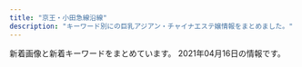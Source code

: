 ```yaml
---
title: "京王・小田急線沿線"
description: "キーワード別にの巨乳アジアン・チャイナエステ嬢情報をまとめました。"
---
```


新着画像と新着キーワードをまとめています。
2021年04月16日の情報です。

<DmmAffiliateIns />
<KeywordTable
  shops={
    [
    {
        "url": "http://cinderella-princess.net",
        "keywords": {
            "C": 23,
            "86": 10
        },
        "img_links": [
            "http://cinderella-princess.net/images/s_chedule.jpg",
            "http://cinderella-princess.net/images/staff4.jpg",
            "http://cinderella-princess.net/images/staff2.jpg",
            "http://cinderella-princess.net/images/movie.jpg",
            "http://cinderella-princess.net/images/girl-z2.jpg",
            "http://cinderella-princess.net/images/tel.jpg",
            "http://cinderella-princess.net/images/room4.jpg",
            "http://cinderella-princess.net/images/s_news.jpg",
            "http://cinderella-princess.net/images/s_staff.jpg",
            "http://cinderella-princess.net/images/nei_bj2.jpg",
            "http://cinderella-princess.net/images/staff3.jpg",
            "http://cinderella-princess.net/images/room2.jpg",
            "http://cinderella-princess.net/images/s_link.jpg",
            "http://cinderella-princess.net/images/mobile.jpg",
            "http://cinderella-princess.net/images/room3.jpg",
            "http://cinderella-princess.net/images/staff0.jpg",
            "http://cinderella-princess.net/links/esthe-summit.jpg",
            "http://cinderella-princess.net/images/room1.jpg",
            "http://cinderella-princess.net/images/staff1.jpg",
            "http://cinderella-princess.net/images/girl-z1.jpg"
        ],
        "station": "\u767e\u5408\u30f6\u4e18\u99c5\u5317\u53e3",
        "name": "\u30ea\u30e9\u30af\u30bc\u30fc\u30b7\u30e7\u30f3\u6075"
    },
    {
        "name": "\u840c \uff5e\u3082\u3048\uff5e",
        "url": "http://aroma-esthe.in.net/",
        "img_links": [
            "http://aroma-esthe.in.net/img/no.png",
            "http://aroma-esthe.in.net/img/nav-001.png",
            "http://aroma-esthe.in.net/img/cg05.png",
            "http://aroma-esthe.in.net/img/cg02.png",
            "http://aroma-esthe.in.net/img/top01.png",
            "http://aroma-esthe.in.net/img/cg03.png",
            "http://aroma-esthe.in.net/img/cg01.png",
            "http://aroma-esthe.in.net/img/nav-002.png",
            "http://aroma-esthe.in.net/img/nav-003.png",
            "http://aroma-esthe.in.net/img/nav-006.png",
            "http://aroma-esthe.in.net/img/tel.png",
            "http://aroma-esthe.in.net/img/nav-005.png",
            "http://aroma-esthe.in.net/img/nav-004.png"
        ],
        "station": "\u7b39\u585a\u99c5\u5317\u53e3",
        "keywords": {
            "C": 2,
            "85": 1,
            "86": 4
        }
    },
    {
        "url": "https://dear.ests.jp/",
        "keywords": {
            "\u4e73": 1,
            "D": 9,
            "E": 2,
            "\u5de8\u4e73": 1,
            "C": 25
        },
        "station": "\u5e9c\u4e2d\u99c5",
        "img_links": [
            "https://dear.ests.jp/images/top.jpg",
            "https://dear.ests.jp/images/link2.jpg",
            "https://dear.ests.jp/photos/sites/49/2021/03/2021031501305665.jpeg",
            "https://dear.ests.jp/images/1.jpg",
            "https://dear.ests.jp/images/s_info.jpg",
            "https://dear.ests.jp/images/bj3.jpg",
            "https://dear.ests.jp/images/s_link.jpg",
            "https://dear.ests.jp/photos/sites/49/2021/04/2021041513454813.jpeg",
            "https://dear.ests.jp/images/staff0.jpg",
            "https://dear.ests.jp/photos/sites/49/2021/03/2021032910153971.jpg",
            "https://dear.ests.jp/photos/sites/49/2021/03/2021030814195868.jpeg",
            "https://dear.ests.jp/photos/sites/49/2021/04/2021041511140229.jpeg",
            "https://dear.ests.jp/images/info2.jpg",
            "https://dear.ests.jp/images/s_staff.jpg",
            "https://dear.ests.jp/images/paypay.jpg",
            "https://dear.ests.jp/images/amore.jpg",
            "https://dear.ests.jp/photos/sites/49/2021/03/2021030910275770.jpeg",
            "https://dear.ests.jp/photos/sites/49/2021/04/2021041513593722.jpeg",
            "https://dear.ests.jp/photos/sites/49/2021/04/2021041216053062.jpg",
            "https://dear.ests.jp/photos/sites/49/2021/03/2021030422390485.jpeg",
            "https://dear.ests.jp/photos/sites/49/2021/04/2021041319465766.jpeg",
            "https://dear.ests.jp/images/bj1.jpg",
            "https://dear.ests.jp/images/member.jpg",
            "https://dear.ests.jp/photos/sites/49/2021/03/2021031514500092.jpeg",
            "https://dear.ests.jp/photos/sites/49/2021/04/2021040911085034.jpeg",
            "https://dear.ests.jp/photos/sites/49/2021/04/2021041511095279.jpeg",
            "https://esta-kanto.com/img/kanto/esta-200_40.jpg"
        ],
        "name": "Dear"
    },
    {
        "name": "\u7e01",
        "station": "\u4eac\u738b\u6c38\u5c71\u99c5\u5317\u53e3",
        "url": "http://www.en.mensest.com/",
        "keywords": {
            "87": 9,
            "C": 3,
            "86": 6,
            "D": 12
        },
        "img_links": [
            "http://www.en.mensest.com/files/002.jpg",
            "http://www.en.mensest.com/images/evetop.png",
            "http://www.en.mensest.com/images/top.png",
            "http://www.en.mensest.com/images/staff_s.png",
            "http://www.en.mensest.com/files/004.jpg",
            "http://www.en.mensest.com/files/005.jpg",
            "http://www.en.mensest.com/files/003.jpg",
            "http://www.en.mensest.com/images/news.png",
            "http://www.en.mensest.com/files/001.jpg"
        ]
    },
    {
        "name": "come here \u30ea\u30e9\u30af\u30bc\u30fc\u30b7\u30e7\u30f3",
        "station": "\u9ad8\u5e61\u4e0d\u52d5\u99c5",
        "url": "http://shes-room.ests.jp/",
        "keywords": {
            "86": 48,
            "88": 12,
            "D": 158,
            "87": 72,
            "85": 74,
            "E": 36,
            "C": 80
        },
        "img_links": [
            "http://shes-room.ests.jp/images/link_nav03.jpg",
            "http://shes-room.ests.jp/images/img_eject.jpg",
            "http://shes-room.ests.jp/images/room1_l.jpg",
            "http://shes-room.ests.jp/images/btn_eject.jpg",
            "http://shes-room.ests.jp/images/link_nav04.jpg",
            "http://shes-room.ests.jp/photos/sites/28/2021/02/2021021511201284.jpg",
            "http://shes-room.ests.jp/images/room3_l.jpg",
            "http://shes-room.ests.jp/images/link_nav05.jpg",
            "http://shes-room.ests.jp/images/link_nav02.jpg",
            "http://shes-room.ests.jp/photos/sites/28/2020/11/2020111612224039.jpg",
            "http://shes-room.ests.jp/images/room5_l.jpg",
            "http://shes-room.ests.jp/photos/sites/28/2020/10/2020101614244874.jpg",
            "http://shes-room.ests.jp/images/tit_face.jpg",
            "http://shes-room.ests.jp/photos/sites/28/2021/02/2021022614145396.jpg",
            "http://shes-room.ests.jp/photos/sites/28/2020/12/2020120712462037.jpg",
            "http://shes-room.ests.jp/images/link_nav07.jpg",
            "http://shes-room.ests.jp/photos/sites/28/2020/11/2020112612090675.jpg",
            "http://shes-room.ests.jp/images/link_nav01.jpg",
            "http://shes-room.ests.jp/photos/sites/28/2020/12/202012011125470.jpg",
            "http://shes-room.ests.jp/images/room4_l.jpg",
            "http://shes-room.ests.jp/photos/sites/28/2020/12/2020122711283243.jpg",
            "http://shes-room.ests.jp/images/link_nav06.jpg",
            "http://shes-room.ests.jp/images/sp_top.jpg",
            "http://shes-room.ests.jp/images/tit_eject.jpg",
            "http://shes-room.ests.jp/photos/sites/28/2020/10/2020101016222167.jpg",
            "http://shes-room.ests.jp/photos/sites/28/2020/10/2020100717571635.jpg",
            "http://shes-room.ests.jp/photos/sites/28/2020/11/2020111110271328.jpg",
            "http://shes-room.ests.jp/photos/sites/28/2020/12/2020122115433089.jpg",
            "http://shes-room.ests.jp/images/top.png",
            "http://shes-room.ests.jp/images/tit_new.jpg",
            "http://shes-room.ests.jp/images/room2_l.jpg",
            "http://shes-room.ests.jp/images/room6_l.jpg",
            "http://shes-room.ests.jp/photos/sites/28/2021/03/2021031115115796.jpg",
            "http://shes-room.ests.jp/photos/sites/28/2020/10/202010071757145.jpg",
            "http://shes-room.ests.jp/photos/sites/28/2021/03/2021030315242120.jpg",
            "http://shes-room.ests.jp/photos/sites/28/2021/02/2021020115594033.jpg",
            "http://shes-room.ests.jp/photos/sites/28/2021/02/2021020116004176.jpg",
            "http://shes-room.ests.jp/photos/sites/28/2020/10/2020100717571552.jpg",
            "http://shes-room.ests.jp/photos/sites/28/2020/10/2020100717571670.jpg",
            "http://shes-room.ests.jp/images/close_eject.png"
        ]
    },
    {
        "name": "\u611b",
        "keywords": {
            "86": 1,
            "85": 3,
            "C": 3,
            "D": 2,
            "84": 1
        },
        "img_links": [
            "http://www.ionbpnd.xyz/uploads/200826/1-200R61H52S59.jpg",
            "http://www.ionbpnd.xyz/templets/default/picture/nav-006.jpg",
            "http://www.ionbpnd.xyz/templets/default/picture/m-top04.jpg",
            "http://www.ionbpnd.xyz/uploads/210414/1-210414160230P1.jpg",
            "http://www.ionbpnd.xyz/uploads/200826/1-200R61H5055Y.jpg",
            "http://www.ionbpnd.xyz/templets/default/picture/m-top02.jpg",
            "http://www.ionbpnd.xyz/templets/default/picture/m-head.jpg",
            "http://www.ionbpnd.xyz/templets/default/picture/nav-002.jpg",
            "http://www.ionbpnd.xyz/templets/default/picture/nav-004.jpg",
            "http://www.ionbpnd.xyz/templets/default/picture/m-top05.jpg",
            "http://www.ionbpnd.xyz/uploads/210414/1-21041416042E15.jpg",
            "http://www.ionbpnd.xyz/templets/default/picture/nav-003.jpg",
            "http://www.ionbpnd.xyz/templets/default/picture/foot.jpg",
            "http://www.ionbpnd.xyz/templets/default/picture/nav-001.jpg",
            "http://www.ionbpnd.xyz/templets/default/picture/nav-005.jpg",
            "http://www.ionbpnd.xyz/templets/default/picture/top-left01.jpg",
            "http://www.ionbpnd.xyz/uploads/200826/1-200R61H431557.jpg"
        ],
        "url": "http://www.ionbpnd.xyz/",
        "station": "\u5411\u30f6\u4e18\u904a\u5712\u99c5\u5317\u53e3"
    },
    {
        "name": "Girls -\u30ac\u30fc\u30eb\u30ba-",
        "keywords": {
            "88": 12,
            "E": 4,
            "91": 4,
            "D": 20,
            "86": 4,
            "87": 4
        },
        "img_links": [
            "http://www.girls.mensest.com/images/slider-img002.jpg",
            "http://www.girls.mensest.com/files/007.jpg",
            "http://www.girls.mensest.com/images/m2.jpg",
            "http://www.girls.mensest.com/files/003.jpg",
            "http://www.girls.mensest.com/files/004.jpg",
            "http://www.girls.mensest.com/images/slider-img001.jpg",
            "http://www.girls.mensest.com/photo_news/upimg/99070605d5ec379309_0.jpg",
            "http://www.girls.mensest.com/files/008.jpg",
            "http://www.girls.mensest.com/images/m1.jpg",
            "http://www.girls.mensest.com/images/m4.jpg",
            "http://www.girls.mensest.com/images/m6.jpg",
            "http://www.girls.mensest.com/images/m3.jpg",
            "http://www.girls.mensest.com/files/001.jpg",
            "http://www.girls.mensest.com/files/002.jpg"
        ],
        "station": "\u5343\u6b73\u70cf\u5c71\u99c5\u5317\u53e3",
        "url": "http://www.girls.mensest.com/"
    },
    {
        "img_links": [
            "https://lu-rinpa.tokyo/wp-content/uploads/2019/12/rtdyfugihojsa.jpg",
            "https://lu-rinpa.tokyo/wp-content/themes/este/img/tel01.png",
            "https://lu-rinpa.tokyo/wp-content/themes/este/img/top-img035.png",
            "https://lu-rinpa.tokyo/wp-content/uploads/2019/12/dtyfugihoja.jpg",
            "https://lu-rinpa.tokyo/wp-content/themes/este/img/3.jpg",
            "https://lu-rinpa.tokyo/wp-content/themes/este/img/4.jpg",
            "https://lu-rinpa.tokyo/wp-content/uploads/2019/06/6.jpg",
            "https://lu-rinpa.tokyo/wp-content/themes/este/img/1.jpg",
            "https://lu-rinpa.tokyo/wp-content/themes/este/img/2.jpg",
            "https://lu-rinpa.tokyo/wp-content/themes/este/img/top-img01.png",
            "https://lu-rinpa.tokyo/wp-content/themes/este/img/top-img02.png",
            "https://lu-rinpa.tokyo/wp-content/themes/este/img/top-img066.png",
            "https://lu-rinpa.tokyo/wp-content/uploads/2019/12/rydftugihoix.jpg",
            "https://lu-rinpa.tokyo/wp-content/themes/este/img/tel.png"
        ],
        "name": "\u685c\u96ea",
        "url": "https://lu-rinpa.tokyo/",
        "station": "\u8056\u8e5f\u685c\u30f6\u4e18\u99c5\u6771\u53e3",
        "keywords": {}
    },
    {
        "name": "\u685c \uff5e\u30b5\u30af\u30e9\uff5e",
        "url": "http://sakura.iyasi.me/",
        "keywords": {
            "83": 3,
            "86": 6,
            "84": 3,
            "85": 3
        },
        "img_links": [
            "http://sakura.iyasi.me/images/s_info.png",
            "http://sakura.iyasi.me/images/staff_bj4.png",
            "http://sakura.iyasi.me/images/staff_01.jpg",
            "http://sakura.iyasi.me/layer/images/top/top_01.jpg",
            "http://sakura.iyasi.me/images/top1.jpg",
            "http://sakura.iyasi.me/images/ser2.jpg",
            "http://sakura.iyasi.me/images/ser3.jpg",
            "http://sakura.iyasi.me/images/top2.jpg",
            "http://sakura.iyasi.me/layer/images/top/top_06.jpg",
            "http://sakura.iyasi.me/layer/images/top/top_03.jpg",
            "http://sakura.iyasi.me/images/ser4.jpg",
            "http://sakura.iyasi.me/images/staff_bj1.png",
            "http://sakura.iyasi.me/layer/images/top/top_02.jpg",
            "http://sakura.iyasi.me/images/1.jpg",
            "http://sakura.iyasi.me/images/staff_03.jpg",
            "http://sakura.iyasi.me/images/info.png",
            "http://sakura.iyasi.me/images/staff_06.jpg",
            "http://sakura.iyasi.me/layer/images/top/top_08.png",
            "http://sakura.iyasi.me/images/staff_04.jpg",
            "http://sakura.iyasi.me/images/staff_02.jpg",
            "http://sakura.iyasi.me/layer/images/top/top_04.jpg",
            "http://sakura.iyasi.me/layer/images/top.jpg",
            "http://sakura.iyasi.me/images/s_service.png",
            "http://sakura.iyasi.me/layer/images/top/top_05.jpg",
            "http://sakura.iyasi.me/images/ser1.jpg",
            "http://sakura.iyasi.me/images/wenzi-staff.png"
        ],
        "station": "\u5343\u6b73\u70cf\u5c71\u99c5\u5357\u53e3"
    },
    {
        "url": "http://hatagayalove.xyz/",
        "keywords": {
            "F": 2,
            "D": 6,
            "90": 2,
            "87": 6,
            "E": 6,
            "88": 6
        },
        "name": "\u6708\u306e\u96eb",
        "station": "\u5e61\u30f6\u8c37\u99c5\u5317\u53e3",
        "img_links": [
            "http://hatagayalove.xyz/files/002b7ea.jpg",
            "http://hatagayalove.xyz/files/001-0238e3.jpg",
            "http://hatagayalove.xyz/files/020caf5.jpg",
            "http://hatagayalove.xyz/files/019caf5.jpg",
            "http://hatagayalove.xyz/images/topcaf5.jpg",
            "http://hatagayalove.xyz/files/021d289.jpg",
            "http://hatagayalove.xyz/files/020-02011d.jpg",
            "http://hatagayalove.xyz/images/news1.jpg",
            "http://hatagayalove.xyz/files/001caf5.jpg",
            "http://hatagayalove.xyz/files/023-03d289.jpg",
            "http://hatagayalove.xyz/files/019-02f705.jpg",
            "http://hatagayalove.xyz/files/023b7ea.jpg",
            "http://hatagayalove.xyz/files/003caf5.jpg",
            "http://hatagayalove.xyz/images/pick.jpg",
            "http://hatagayalove.xyz/images/staff_line.jpg",
            "http://hatagayalove.xyz/images/girl_bt.jpg",
            "http://hatagayalove.xyz/files/019f705.jpg",
            "http://hatagayalove.xyz/files/023d289.jpg",
            "http://hatagayalove.xyz/files/003b7ea.jpg",
            "http://hatagayalove.xyz/files/002-03d289.jpg",
            "http://hatagayalove.xyz/files/020-03011d.jpg",
            "http://hatagayalove.xyz/files/021-03d289.jpg",
            "http://hatagayalove.xyz/files/00138e3.jpg",
            "http://hatagayalove.xyz/images/topd289.jpg",
            "http://hatagayalove.xyz/images/topb7ea.jpg",
            "http://hatagayalove.xyz/images/bjs3.jpg",
            "http://hatagayalove.xyz/files/021-02d289.jpg",
            "http://hatagayalove.xyz/files/021b7ea.jpg",
            "http://hatagayalove.xyz/images/topf705.jpg",
            "http://hatagayalove.xyz/images/top60df.jpg",
            "http://hatagayalove.xyz/files/002caf5.jpg",
            "http://hatagayalove.xyz/files/023-02d289.jpg",
            "http://hatagayalove.xyz/files/021caf5.jpg",
            "http://hatagayalove.xyz/files/002d289.jpg",
            "http://hatagayalove.xyz/images/backlist.jpg",
            "http://hatagayalove.xyz/files/001b7ea.jpg",
            "http://hatagayalove.xyz/files/019-03f705.jpg",
            "http://hatagayalove.xyz/files/019b7ea.jpg",
            "http://hatagayalove.xyz/files/003-0338e3.jpg",
            "http://hatagayalove.xyz/images/top38e3.jpg",
            "http://hatagayalove.xyz/files/00338e3.jpg",
            "http://hatagayalove.xyz/images/top011d.jpg",
            "http://hatagayalove.xyz/files/003-0238e3.jpg",
            "http://hatagayalove.xyz/files/023caf5.jpg",
            "http://hatagayalove.xyz/files/002-02d289.jpg",
            "http://hatagayalove.xyz/files/020b7ea.jpg",
            "http://hatagayalove.xyz/files/020011d.jpg",
            "http://hatagayalove.xyz/files/001-0338e3.jpg"
        ]
    },
    {
        "station": "\u5411\u30b1\u4e18\u904a\u5712\u99c5\u5317\u53e3",
        "url": "https://aaa197112010.wixsite.com/hogure",
        "img_links": [
            "https://static.wixstatic.com/media/c7255f_5eabf8011a9d4bcb95d8d17b882b9bad~mv2.jpg",
            "https://static.wixstatic.com/media/c7255f_ac9f84bf5e90458495bc258bf500278a~mv2.jpg",
            "https://static.wixstatic.com/media/c7255f_02c7f6fe593345b0b5663a2c76bda9bd~mv2.jpg",
            "https://static.wixstatic.com/media/c7255f_78403d06636947f1bb8ace67d9b24ebf~mv2.png",
            "https://static.wixstatic.com/media/c7255f_19cd1cab6f2a4e08a1f5d6b117e52a32~mv2.jpg",
            "https://static.wixstatic.com/media/c7255f_54d12a77ea8f474c9f7baa538fda51a6~mv2.jpg",
            "https://static.wixstatic.com/media/c7255f_3ee7b1f3fc3441e381a2c942f74b2256~mv2.jpg",
            "https://static.wixstatic.com/media/c7255f_fff0060f80294af9829c3625d3e5a585~mv2.jpg",
            "https://static.wixstatic.com/media/7c35130c2ca54f4a8d1b727cb01e3079.jpg",
            "https://static.wixstatic.com/media/c7255f_b4334f1ff9d344bea0ab2191784f35ae~mv2.jpg",
            "https://static.wixstatic.com/media/11062b_d01cf48782824880a5b8f3229886f9f8~mv2_d_3000_1688_s_2.jpg",
            "https://static.wixstatic.com/media/c7255f_9c1cc0c5cb6743e0aea4ffc7b9c576d8~mv2.jpg"
        ],
        "keywords": {},
        "name": "Get\u2019s"
    },
    {
        "url": "http://korumimiruku.xyz/",
        "keywords": {
            "86": 2,
            "84": 2,
            "85": 1,
            "C": 2,
            "D": 4,
            "F": 1,
            "88": 1
        },
        "img_links": [
            "http://korumimiruku.xyz/uploads/210412/1-2104121405125S.jpg",
            "http://korumimiruku.xyz/uploads/210414/1-210414144Q51R.jpg",
            "http://korumimiruku.xyz/uploads/210322/1-210322135S5D4.jpg",
            "http://korumimiruku.xyz/uploads/210406/1-210406135H1635.jpg",
            "http://korumimiruku.xyz/uploads/210322/1-210322135914941.jpg",
            "http://korumimiruku.xyz/uploads/210322/1-210322135U5W2.jpg",
            "http://korumimiruku.xyz/uploads/allimg/210322/1-2103221J64R53.png",
            "http://korumimiruku.xyz/uploads/allimg/210222/1-2102221K144L3.png",
            "http://korumimiruku.xyz/uploads/210401/1-2104011SF4426.jpg"
        ],
        "station": "\u7b39\u585a\u99c5",
        "name": "\u611b\u306e\u5c0f\u753a"
    },
    {
        "station": "\u5e9c\u4e2d\u99c5\u5317\u53e3",
        "name": "Artemis \u6708\u306e\u5973\u795e",
        "keywords": {
            "85": 9,
            "86": 9,
            "D": 27,
            "87": 9,
            "\u80f8": 9
        },
        "img_links": [
            "http://www.fruit-4.xyz/uploads/200806/1-200P6154303L6.jpg",
            "http://www.fruit-4.xyz/uploads/201016/1-201016155P5605.jpg",
            "http://www.fruit-4.xyz/uploads/201110/1-20111014043J00.jpg",
            "http://www.fruit-4.xyz/uploads/200806/1-200P6154212B0.jpg",
            "http://www.fruit-4.xyz/uploads/210316/1-21031616335Q21.jpg",
            "http://www.fruit-4.xyz/uploads/200806/1-200P6154349D7.jpg",
            "http://www.fruit-4.xyz/templets/default/picture/rec1.png",
            "http://www.fruit-4.xyz/templets/default/picture/interior_t.jpg",
            "http://www.fruit-4.xyz/uploads/180731/1-1PI1144544558.jpg",
            "http://www.fruit-4.xyz/uploads/190906/1-1ZZ613114IH.png",
            "http://www.fruit-4.xyz/uploads/190906/1-1ZZ6125T4451.jpg",
            "http://www.fruit-4.xyz/uploads/200904/1-200Z4141523208.jpg",
            "http://www.fruit-4.xyz/templets/default/picture/int1.png",
            "http://www.fruit-4.xyz/templets/default/picture/head.jpg",
            "http://www.fruit-4.xyz/uploads/201104/1-201104123F0148.jpg",
            "http://www.fruit-4.xyz/templets/default/picture/tt.jpg",
            "http://www.fruit-4.xyz/uploads/allimg/180801/1-1PP1091925J2.jpg",
            "http://www.fruit-4.xyz/templets/default/picture/news.jpg",
            "http://www.fruit-4.xyz/uploads/201218/1-20121Q60321957.jpg",
            "http://www.fruit-4.xyz/uploads/210128/1-21012Q34111S7.jpg",
            "http://www.fruit-4.xyz/uploads/190906/1-1ZZ6125JU21.jpg",
            "http://www.fruit-4.xyz/uploads/190906/1-1ZZ6130R3594.jpg",
            "http://www.fruit-4.xyz/uploads/allimg/180731/1-1PI1145244194.jpg",
            "http://www.fruit-4.xyz/templets/default/picture/staff_t.jpg",
            "http://www.fruit-4.xyz/uploads/190906/1-1ZZ612592T24.jpg"
        ],
        "url": "http://www.fruit-4.xyz/"
    },
    {
        "keywords": {
            "D": 16,
            "87": 2,
            "86": 18,
            "E": 4
        },
        "url": "http://aroma-relax.red/",
        "station": "\u4ee3\u3005\u6728\u4e0a\u539f\u99c5\u5357\u53e3",
        "img_links": [
            "http://aroma-relax.red/img/f1.jpg",
            "http://aroma-relax.red/img/f3.jpg",
            "http://aroma-relax.red/img/cg08.jpg",
            "http://aroma-relax.red/img/stafft.jpg",
            "http://aroma-relax.red/img/top.jpg",
            "http://aroma-relax.red/img/cg09.jpg",
            "http://aroma-relax.red/img/cg07.jpg",
            "http://aroma-relax.red/img/f2.jpg",
            "http://aroma-relax.red/img/l.png",
            "http://aroma-relax.red/img/cg10.jpg",
            "http://aroma-relax.red/img/cg03.jpg",
            "http://aroma-relax.red/img/f4.jpg",
            "http://aroma-relax.red/img/cg01.jpg",
            "http://aroma-relax.red/img/no.png",
            "http://aroma-relax.red/img/cg05.jpg",
            "http://aroma-relax.red/img/cg04.jpg",
            "http://aroma-relax.red/img/cg06.jpg",
            "http://aroma-relax.red/img/cg02.jpg",
            "http://aroma-relax.red/img/footer.jpg"
        ],
        "name": "for you"
    },
    {
        "name": "\u693f",
        "keywords": {
            "C": 9
        },
        "url": "http://aroma-tsubaki.com/",
        "img_links": [
            "http://www.aroma-tsubaki.com/uploads/aromatsubaki/2011/10/info.jpg",
            "http://www.aroma-tsubaki.com/uploads/aromatsubaki/2012/05/e794bbe5838f-1623.jpg",
            "http://www.aroma-tsubaki.com/uploads/aromatsubaki/2020/10/flash4.jpg",
            "http://www.aroma-tsubaki.com/uploads/aromatsubaki/2011/10/zi_link.jpg",
            "http://www.aroma-tsubaki.com/uploads/aromatsubaki/2011/10/play3.jpg",
            "http://www.aroma-tsubaki.com/uploads/aromatsubaki/2011/11/e794bbe5838f-031.jpg",
            "http://www.aroma-tsubaki.com/uploads/aromatsubaki/2012/03/e794bbe5838f-1079.jpg",
            "http://www.aroma-tsubaki.com/uploads/aromatsubaki/2020/10/flash1.jpg",
            "http://www.aroma-tsubaki.com/uploads/aromatsubaki/2020/10/flash6.jpg",
            "http://www.aroma-tsubaki.com/uploads/aromatsubaki/2020/10/flash5.jpg",
            "http://www.aroma-tsubaki.com/uploads/aromatsubaki/2011/10/play1.jpg",
            "http://www.aroma-tsubaki.com/uploads/aromatsubaki/images/no-photo.jpg",
            "http://www.aroma-tsubaki.com/uploads/aromatsubaki/2020/10/top.jpg",
            "http://www.aroma-tsubaki.com/uploads/aromatsubaki/2020/10/flash2.jpg",
            "http://www.aroma-tsubaki.com/uploads/aromatsubaki/2020/10/flash3.jpg",
            "http://www.aroma-tsubaki.com/uploads/aromatsubaki/2018/10/tel.jpg",
            "http://www.aroma-tsubaki.com/uploads/aromatsubaki/2012/10/e794bbe5838f-261.jpg",
            "http://www.aroma-tsubaki.com/uploads/aromatsubaki/2011/10/468x60.jpg",
            "http://www.aroma-tsubaki.com/uploads/aromatsubaki/2011/10/shouji.jpg",
            "http://www.aroma-tsubaki.com/uploads/aromatsubaki/2011/11/e794bbe5838f-029.jpg",
            "http://www.aroma-tsubaki.com/uploads/aromatsubaki/2011/10/play2.jpg",
            "http://www.aroma-tsubaki.com/uploads/aromatsubaki/2011/10/play4.jpg"
        ],
        "station": "\u4eac\u738b\u591a\u6469\u30bb\u30f3\u30bf\u30fc\u99c5\u897f\u53e3"
    },
    {
        "img_links": [
            "http://www.iyashikukan.xyz/images/top/t3.jpg",
            "http://www.iyashikukan.xyz/images/index-rin_04.jpg",
            "http://www.iyashikukan.xyz/images/index-rin_16.jpg",
            "http://www.iyashikukan.xyz/images/staff/10/2.jpg",
            "http://www.iyashikukan.xyz/images/index-rin_20.jpg",
            "http://www.iyashikukan.xyz/images/lanmu-t-st.jpg",
            "http://www.iyashikukan.xyz/images/staff/10/mimi.jpg",
            "http://www.iyashikukan.xyz/images/staff/10/1.jpg",
            "http://www.iyashikukan.xyz/images/nav/nav-t-sys.jpg",
            "http://www.iyashikukan.xyz/images/index-rin_02.jpg",
            "http://www.iyashikukan.xyz/images/top/t3.png",
            "http://www.iyashikukan.xyz/images/staff/10/nana.jpg",
            "http://www.iyashikukan.xyz/images/top/t2.jpg",
            "http://www.iyashikukan.xyz/images/top/top-foot_03.png",
            "http://www.iyashikukan.xyz/images/staff/9/39-02a.jpg",
            "http://www.iyashikukan.xyz/images/staff/10/satomi.jpg",
            "http://www.iyashikukan.xyz/images/top/top-foot_05.png",
            "http://www.iyashikukan.xyz/images/top/top-foot_04.png",
            "http://www.iyashikukan.xyz/images/shop/r5.jpg",
            "http://www.iyashikukan.xyz/images/nav/nav-t-job.jpg",
            "http://www.iyashikukan.xyz/images/lanmu-t-st2.jpg",
            "http://www.iyashikukan.xyz/images/index-rin_14.jpg",
            "http://www.iyashikukan.xyz/images/staff/10/sayaka22.jpg"
        ],
        "url": "http://www.iyashikukan.xyz/",
        "keywords": {},
        "station": "\u5343\u6b73\u70cf\u5c71\u99c5\u5317\u53e3",
        "name": "\u7652\u3057\u306e\u7a7a\u9593"
    },
    {
        "station": "\u8056\u8e5f\u685c\u30f6\u4e18\u99c5\u6771\u53e3",
        "img_links": [
            "http://www.yuyurando.xyz/images/index-yuyu_03.jpg",
            "http://www.yuyurando.xyz/images/staff/4.jpg",
            "http://www.yuyurando.xyz/images/index-yuyu_05.jpg",
            "http://www.yuyurando.xyz/images/index-yuyu_09.jpg",
            "http://www.yuyurando.xyz/images/shop/527385908605281370.jpg",
            "http://www.yuyurando.xyz/images/index-yuyu_20.jpg",
            "http://www.yuyurando.xyz/images/lanmu/lanmu-sys.jpg",
            "http://www.yuyurando.xyz/images/index-yuyu_12.jpg",
            "http://www.yuyurando.xyz/images/staff/nana2.jpg",
            "http://www.yuyurando.xyz/images/lanmu/lanmu-staff.jpg",
            "http://www.yuyurando.xyz/images/staff/momo.jpg",
            "http://www.yuyurando.xyz/images/staff/mi.png",
            "http://www.yuyurando.xyz/images/staff/2.jpg",
            "http://www.yuyurando.xyz/images/index-otona_20.jpg",
            "http://www.yuyurando.xyz/images/index-yuyu_17.jpg",
            "http://www.yuyurando.xyz/images/staff/1.jpg",
            "http://www.yuyurando.xyz/images/staff/rei.jpg"
        ],
        "keywords": {},
        "url": "http://www.yuyurando.xyz/",
        "name": "\u60a0\u3005\u30e9\u30f3\u30c9"
    },
    {
        "name": "\u30e9\u30f3\u30c9\u30d7\u30ea\u30f3\u30b9",
        "img_links": [
            "https://www.land-prince.work/images/sys1.jpg",
            "https://www.land-prince.work/images/interior_t.jpg",
            "https://www.land-prince.work/images/news.jpg",
            "https://www.land-prince.work/images/4.jpg",
            "https://www.land-prince.work/images/3.jpg",
            "https://www.land-prince.work/img/rio1.jpg",
            "https://www.land-prince.work/images/int1.jpg",
            "https://www.land-prince.work/img/tomo1.jpg",
            "https://www.land-prince.work/img/yuri1.jpg",
            "https://www.land-prince.work/images/tel.jpg",
            "https://www.land-prince.work/images/s1.png",
            "https://www.land-prince.work/images/rec1.jpg",
            "https://www.land-prince.work/images/head.jpg",
            "https://www.land-prince.work/images/rtel.jpg",
            "https://www.land-prince.work/images/int2.jpg",
            "https://www.land-prince.work/images/2.jpg",
            "https://www.land-prince.work/images/mobile.jpg",
            "https://www.land-prince.work/images/1.jpg",
            "https://www.land-prince.work/images/sys2.jpg",
            "https://www.land-prince.work/images/b3.jpg",
            "https://www.land-prince.work/images/b1.jpg",
            "https://www.land-prince.work/img/mina1.jpg",
            "https://www.land-prince.work/img/yuri2.jpg",
            "https://www.land-prince.work/images/staff_t.jpg",
            "https://www.land-prince.work/images/sisu.jpg",
            "https://www.land-prince.work/images/b2.jpg"
        ],
        "url": "https://www.land-prince.work/",
        "station": "\u5e61\u30f6\u8c37\u99c5\u5357\u53e3",
        "keywords": {}
    },
    {
        "station": "\u660e\u5927\u524d\u99c5\u4e2d\u592e\u53e3",
        "img_links": [
            "http://meidaimaesecretbase.club/2/uploadimg/1587527512.jpg",
            "http://meidaimaesecretbase.club/2/uploadimg/1591787978.jpg",
            "http://meidaimaesecretbase.club/2/uploadimg/1587527299.jpg",
            "http://meidaimaesecretbase.club/head.jpg",
            "http://meidaimaesecretbase.club/sys1.jpg",
            "http://meidaimaesecretbase.club/int1.png",
            "http://meidaimaesecretbase.club/staff_t.jpg",
            "http://meidaimaesecretbase.club/2/uploadimg/1597806778.jpg",
            "http://meidaimaesecretbase.club/sys2.jpg",
            "http://meidaimaesecretbase.club/s1.png",
            "http://meidaimaesecretbase.club/2/uploadimg/1597642441.jpg"
        ],
        "url": "http://meidaimaesecretbase.club/",
        "keywords": {
            "83": 1,
            "87": 1,
            "E": 1,
            "90": 1,
            "D": 2,
            "85": 1,
            "C": 1,
            "86": 1
        },
        "name": "\u79d8\u5bc6\u57fa\u5730"
    },
    {
        "url": "http://simiru.work/",
        "station": "\u767b\u6238\u99c5\u751f\u7530\u7dd1\u5730\u53e3",
        "name": "\u30b9\u30df\u30ec",
        "img_links": [
            "http://simiru.work/uploads/210317/1-21031GA143332.jpg",
            "http://simiru.work/uploads/210317/1-21031GA40b18.jpg",
            "http://simiru.work/uploads/210217/1-21021G45Q5O1.jpg",
            "http://simiru.work/uploads/210317/1-21031GA244V4.jpg",
            "http://simiru.work/uploads/210217/1-21021G45Z0R1.jpg",
            "http://simiru.work/uploads/200707/1-200FG022542H.jpg",
            "http://simiru.work/uploads/allimg/210217/1-21021G45911.jpg",
            "http://simiru.work/uploads/200706/1-200F6162A1116.jpg",
            "http://simiru.work/uploads/allimg/210317/1-21031GA253.jpg",
            "http://simiru.work/uploads/210217/1-21021G45JWU.jpg",
            "http://simiru.work/uploads/allimg/210217/1-21021G45K7.jpg",
            "http://simiru.work/uploads/allimg/210317/1-21031GA150.jpg",
            "http://simiru.work/uploads/200706/1-200F6162531Y9.png",
            "http://simiru.work/uploads/200706/1-200F616262aV.jpg",
            "http://simiru.work/uploads/200706/1-200F6153052L7.jpg",
            "http://simiru.work/webstyle/gobottom.png",
            "http://simiru.work/uploads/210317/1-21031GT511233.jpg",
            "http://simiru.work/uploads/allimg/210317/1-21031GA417.jpg",
            "http://simiru.work/uploads/allimg/210217/1-21021G45S1.jpg"
        ],
        "keywords": {
            "D": 3,
            "E": 9,
            "88": 10,
            "86": 2
        }
    },
    {
        "name": "\u5c0f\u3055\u306a\u5929\u4f7f",
        "img_links": [
            "http://mizukopa.xyz/uploads/210410/1-210410155R0491.jpg",
            "http://mizukopa.xyz/static/picture/room4.jpg",
            "http://mizukopa.xyz/static/picture/room1.jpg",
            "http://mizukopa.xyz/static/picture/room3.jpg",
            "http://mizukopa.xyz/static/picture/s_staff.png",
            "http://mizukopa.xyz/uploads/210416/1-210416111109395.jpg",
            "http://mizukopa.xyz/uploads/210327/1-21032G4312MM.jpg",
            "http://mizukopa.xyz/static/picture/mobile.jpg",
            "http://mizukopa.xyz/static/picture/news.png",
            "http://mizukopa.xyz/uploads/210327/1-21032G43101514.jpg",
            "http://mizukopa.xyz/static/picture/top.png",
            "http://mizukopa.xyz/uploads/210327/1-21032G43042E7.jpg",
            "http://mizukopa.xyz/static/picture/room2.jpg",
            "http://mizukopa.xyz/static/picture/s3.jpg",
            "http://mizukopa.xyz/static/picture/s1.jpg"
        ],
        "keywords": {
            "\u4e73": 2
        },
        "url": "http://mizukopa.xyz/",
        "station": "\u7b39\u585a\u99c5\u5317\u53e3"
    },
    {
        "name": "Olive \uff5e\u30aa\u30ea\u30fc\u30d6\uff5e",
        "url": "http://www.fuwa.work/",
        "station": "\u5e9c\u4e2d\u99c5\u5317\u53e3",
        "keywords": {},
        "img_links": [
            "http://www.fuwa.work/img/mimi1.jpg",
            "http://www.fuwa.work/images/line.png",
            "http://www.fuwa.work/images/head.jpg",
            "http://www.fuwa.work/images/int1.png",
            "http://www.fuwa.work/staff/anata.jpg",
            "http://www.fuwa.work/images/staff_t.png",
            "http://www.fuwa.work/images/sys3.jpg",
            "http://www.fuwa.work/images/sys4.png",
            "http://www.fuwa.work/images/int2.png",
            "http://www.fuwa.work/img/nana2.jpg",
            "http://www.fuwa.work/images/sys1.jpg",
            "http://www.fuwa.work/images/sys2.jpg",
            "http://www.fuwa.work/images/news.jpg",
            "http://www.fuwa.work/images/interior_t.png",
            "http://www.fuwa.work/img/nana1.jpg",
            "http://www.fuwa.work/staff/moe.jpg",
            "http://www.fuwa.work/img/moe2.jpg",
            "http://www.fuwa.work/images/info.png",
            "http://www.fuwa.work/images/mobile.jpg",
            "http://www.fuwa.work/staff/mimi.jpg",
            "http://www.fuwa.work/staff/nana.jpg",
            "http://www.fuwa.work/img/moe1.jpg",
            "http://www.fuwa.work/img/anata1.jpg",
            "http://www.fuwa.work/images/rec.jpg"
        ]
    },
    {
        "url": "http://www.celia.work/",
        "station": "\u5e9c\u4e2d\u99c5\u5317\u53e3",
        "name": "RIBBON -\u30ea\u30dc\u30f3-",
        "img_links": [
            "http://www.celia.work/images/head.jpg",
            "http://www.celia.work/images/concept.jpg",
            "http://www.celia.work/images/int1.png",
            "http://www.celia.work/images/int3.png",
            "http://www.celia.work/img/ami2.jpg",
            "http://www.celia.work/images/interior_t.jpg",
            "http://www.celia.work/images/b2.jpg",
            "http://www.celia.work/images/ta.jpg",
            "http://www.celia.work/images/menu/staff.jpg",
            "http://www.celia.work/images/news.jpg",
            "http://www.celia.work/images/staff_t.jpg",
            "http://www.celia.work/images/b1.jpg",
            "http://www.celia.work/images/sys3.png",
            "http://www.celia.work/images/sys1.jpg",
            "http://www.celia.work/img/mio1.jpg",
            "http://www.celia.work/staff/ami.jpg",
            "http://www.celia.work/images/menu/top.jpg",
            "http://www.celia.work/images/sys2.jpg",
            "http://www.celia.work/images/b3.jpg",
            "http://www.celia.work/staff/mio.jpg",
            "http://www.celia.work/images/menu/interior.jpg",
            "http://www.celia.work/img/ami1.jpg",
            "http://www.celia.work/images/int2.png"
        ],
        "keywords": {}
    },
    {
        "img_links": [
            "http://est70.jp/nch/images/bt5.png",
            "http://est70.jp/nch/girl/g03.png",
            "http://est70.jp/nch/girl/g02.png",
            "http://est70.jp/nch/images/bt2.png",
            "http://est70.jp/nch/images/top.png",
            "http://est70.jp/nch/images/footer.png",
            "http://est70.jp/nch/images/bt1.png",
            "http://est70.jp/nch/images/facial-massage.png",
            "http://est70.jp/nch/girl/g01.png",
            "http://est70.jp/nch/images/phone.png",
            "http://est70.jp/nch/images/bt6.png",
            "http://est70.jp/nch/images/bt4.png",
            "http://est70.jp/nch/images/headp.png",
            "http://est70.jp/nch/girl/g04.png",
            "http://est70.jp/nch/images/bt3.png"
        ],
        "station": "\u767b\u6238\u99c5",
        "name": "N.\u30c1\u30a7\u30ea\u30fc",
        "keywords": {},
        "url": "http://est70.jp/nch/"
    },
    {
        "keywords": {
            "D": 17,
            "87": 14,
            "C": 2,
            "86": 3,
            "88": 2
        },
        "station": "\u5343\u6b73\u70cf\u5c71\u99c5\u5317\u53e3",
        "url": "http://www.vivi.esjp.site/",
        "name": "ViVi",
        "img_links": [
            "http://www.vivi.esjp.site/images/staff_line.png",
            "http://www.vivi.esjp.site/files/021-02.jpg",
            "http://www.vivi.esjp.site/images/shop/shop03.jpg",
            "http://www.vivi.esjp.site/files/008.jpg",
            "http://www.vivi.esjp.site/files/003.jpg",
            "http://www.vivi.esjp.site/images/shop/shop02.jpg",
            "http://www.vivi.esjp.site/files/003-02.jpg",
            "http://www.vivi.esjp.site/images/top_sche.png",
            "http://www.vivi.esjp.site/images/mobile.jpg",
            "http://www.vivi.esjp.site/files/010-02.jpg",
            "http://www.vivi.esjp.site/files/018.jpg",
            "http://www.vivi.esjp.site/files/011.jpg",
            "http://www.vivi.esjp.site/files/017.jpg",
            "http://www.vivi.esjp.site/files/013.jpg",
            "http://www.vivi.esjp.site/images/link_line.png",
            "http://www.vivi.esjp.site/files/019-02.jpg",
            "http://www.vivi.esjp.site/files/002-02.jpg",
            "http://www.vivi.esjp.site/files/021.jpg",
            "http://www.vivi.esjp.site/files/002.jpg",
            "http://www.vivi.esjp.site/files/020-02.jpg",
            "http://www.vivi.esjp.site/images/girl-z1.jpg",
            "http://www.vivi.esjp.site/images/bj3.png",
            "http://www.vivi.esjp.site/files/013-02.jpg",
            "http://www.vivi.esjp.site/files/014-02.jpg",
            "http://www.vivi.esjp.site/files/001.jpg",
            "http://www.vivi.esjp.site/files/019.jpg",
            "http://www.vivi.esjp.site/files/006-02.jpg",
            "http://www.vivi.esjp.site/files/016.jpg",
            "http://www.vivi.esjp.site/files/007.jpg",
            "http://www.vivi.esjp.site/files/018-02.jpg",
            "http://www.vivi.esjp.site/files/011-02.jpg",
            "http://www.vivi.esjp.site/files/015.jpg",
            "http://www.vivi.esjp.site/files/010.jpg",
            "http://www.vivi.esjp.site/files/016-02.jpg",
            "http://www.vivi.esjp.site/images/shop/shop01.jpg",
            "http://www.vivi.esjp.site/files/014.jpg",
            "http://www.vivi.esjp.site/files/008-02.jpg",
            "http://www.vivi.esjp.site/images/girl-z2.jpg",
            "http://www.vivi.esjp.site/files/004.jpg",
            "http://www.vivi.esjp.site/files/007-02.jpg",
            "http://www.vivi.esjp.site/files/017-02.jpg",
            "http://www.vivi.esjp.site/images/top.png",
            "http://www.vivi.esjp.site/images/shop/shop04.jpg",
            "http://www.vivi.esjp.site/files/015-02.jpg",
            "http://www.vivi.esjp.site/files/020.jpg",
            "http://www.vivi.esjp.site/files/006.jpg",
            "http://www.vivi.esjp.site/files/001-02.jpg",
            "http://www.vivi.esjp.site/files/022.jpg",
            "http://www.vivi.esjp.site/files/022-02.jpg",
            "http://www.vivi.esjp.site/files/004-02.jpg"
        ]
    },
    {
        "url": "http://www.iyasi.work/",
        "station": "\u8abf\u5e03\u99c5\u6771\u53e3",
        "img_links": [
            "http://www.iyasi.work/images/ta.jpg",
            "http://www.iyasi.work/images/staff_t.jpg",
            "http://www.iyasi.work/img/miyuki1.jpg",
            "http://www.iyasi.work/images/interior_t.jpg",
            "http://www.iyasi.work/images/ac1.png",
            "http://www.iyasi.work/images/1.jpg",
            "http://www.iyasi.work/images/tel.jpg",
            "http://www.iyasi.work/images/int2.png",
            "http://www.iyasi.work/images/2.jpg",
            "http://www.iyasi.work/images/3.jpg",
            "http://www.iyasi.work/images/sys1.png",
            "http://www.iyasi.work/images/tel2.png",
            "http://www.iyasi.work/images/line.png",
            "http://www.iyasi.work/images/info.png",
            "http://www.iyasi.work/images/sys2.png",
            "http://www.iyasi.work/images/int1.png",
            "http://www.iyasi.work/images/news.png",
            "http://www.iyasi.work/images/ac2.png",
            "http://www.iyasi.work/img/momo1.jpg",
            "http://www.iyasi.work/img/yuri1.jpg",
            "http://www.iyasi.work/images/mobile.jpg",
            "http://www.iyasi.work/images/tel1.png"
        ],
        "name": "COCORO",
        "keywords": {}
    },
    {
        "keywords": {},
        "name": "\u30dc\u30bf\u30f3",
        "img_links": [],
        "url": "https://s-botan.tokyo/",
        "station": "\u6210\u57ce\u5b66\u5712\u524d\u99c5"
    },
    {
        "keywords": {
            "E": 5,
            "86": 5,
            "84": 5,
            "C": 11,
            "87": 5,
            "D": 15,
            "83": 5
        },
        "url": "http://ruby.iest.info/",
        "name": "Ruby\u30fb\u30eb\u30d3\u30fc",
        "station": "\u767b\u6238\u99c5\u751f\u7530\u7dd1\u5730\u53e3",
        "img_links": [
            "http://ruby.iest.info/photos/sites/8/2021/04/2021041513151615.jpg",
            "http://ruby.iest.info/photos/sites/8/2021/04/2021041513432742.jpg",
            "http://ruby.iest.info/photos/sites/8/2021/04/2021040315305133.jpg",
            "http://ruby.iest.info/images/service.jpg",
            "http://ruby.iest.info/photos/sites/8/2021/01/2021012215132922.jpg",
            "http://ruby.iest.info/images/bian.jpg",
            "http://ruby.iest.info/images/mobile.jpg",
            "http://ruby.iest.info/images/nei_bj1.png",
            "http://ruby.iest.info/images/s_staff.png",
            "http://ruby.iest.info/images/news.png",
            "http://ruby.iest.info/images/top.jpg"
        ]
    },
    {
        "url": "http://flower.est-u.com/",
        "keywords": {},
        "station": "\u5e61\u30f6\u8c37\u99c5\u5317\u53e3",
        "name": "FLOWER",
        "img_links": [
            "http://flower.est-u.com/images/index_06.jpg",
            "http://flower.est-u.com/images/s1.jpg",
            "http://flower.est-u.com/images/index_09.jpg",
            "http://flower.est-u.com/images/s4.jpg",
            "http://flower.est-u.com/images/index3_11.jpg",
            "http://flower.est-u.com/images/index2_11.jpg",
            "http://flower.est-u.com/images/index_05.jpg",
            "http://flower.est-u.com/images/s2.jpg",
            "http://flower.est-u.com/images/s5.jpg",
            "http://flower.est-u.com/images/index_10.jpg",
            "http://flower.est-u.com/images/index_14.jpg",
            "http://flower.est-u.com/images/s3.jpg",
            "http://flower.est-u.com/images/index_04.jpg",
            "http://flower.est-u.com/images/staff_14.jpg",
            "http://flower.est-u.com/images/index_12.jpg",
            "http://flower.est-u.com/images/index_02.jpg",
            "http://flower.est-u.com/images/index_13.jpg",
            "http://flower.est-u.com/images/index_08.jpg",
            "http://flower.est-u.com/images/staff_12.jpg",
            "http://flower.est-u.com/images/index_16.jpg",
            "http://flower.est-u.com/images/index_07.jpg"
        ]
    },
    {
        "station": "\u6885\u30f6\u4e18\u99c5",
        "url": "http://noborito-garden.net/",
        "img_links": [
            "http://noborito-garden.net/images/tel.jpg",
            "http://noborito-garden.net/images/staff0.jpg",
            "http://noborito-garden.net/images/staff1.jpg",
            "http://noborito-garden.net/images/nei_bj2.jpg",
            "http://noborito-garden.net/images/staff3.jpg",
            "http://noborito-garden.net/images/room3.jpg",
            "http://noborito-garden.net/images/mobile.jpg",
            "http://noborito-garden.net/images/girl-z1.jpg",
            "http://noborito-garden.net/images/room1.jpg",
            "http://noborito-garden.net/images/s_staff.jpg",
            "http://noborito-garden.net/images/staff4.jpg",
            "http://noborito-garden.net/images/s_chedule.jpg",
            "http://noborito-garden.net/images/room4.jpg",
            "http://noborito-garden.net/images/s_news.jpg",
            "http://noborito-garden.net/images/staff2.jpg",
            "http://noborito-garden.net/images/room2.jpg",
            "http://noborito-garden.net/images/movie.jpg",
            "http://noborito-garden.net/images/girl-z2.jpg",
            "http://noborito-garden.net/images/s_link.jpg"
        ],
        "keywords": {
            "86": 10,
            "C": 23
        },
        "name": "\u7d4c\u7d61\u5802"
    },
    {
        "url": "http://www.chiretuyiabo.xyz/",
        "img_links": [
            "http://www.chiretuyiabo.xyz/uploads/210115/1-210115111210154.jpg",
            "http://www.chiretuyiabo.xyz/uploads/201116/1-201116092H2128.jpg",
            "http://www.chiretuyiabo.xyz/webstyle/slider-img001.jpg",
            "http://www.chiretuyiabo.xyz/uploads/201116/1-201116092632O1.jpg",
            "http://www.chiretuyiabo.xyz/webstyle/m1.jpg",
            "http://www.chiretuyiabo.xyz/webstyle/rsubt6.png",
            "http://www.chiretuyiabo.xyz/webstyle/rsubt2.png",
            "http://www.chiretuyiabo.xyz/uploads/allimg/201105/1-201105125636.jpg",
            "http://www.chiretuyiabo.xyz/webstyle/rsubt5.png",
            "http://www.chiretuyiabo.xyz/webstyle/m4.jpg",
            "http://www.chiretuyiabo.xyz/uploads/201116/1-201116092F09D.jpg",
            "http://www.chiretuyiabo.xyz/uploads/allimg/201124/1-201124091002.jpg",
            "http://www.chiretuyiabo.xyz/webstyle/rsubt7.png",
            "http://www.chiretuyiabo.xyz/uploads/210115/1-210115111154J0.jpg",
            "http://www.chiretuyiabo.xyz/uploads/210115/1-21011511141CY.jpg",
            "http://www.chiretuyiabo.xyz/uploads/210115/1-21011511145KM.jpg",
            "http://www.chiretuyiabo.xyz/webstyle/rsubt1.png",
            "http://www.chiretuyiabo.xyz/uploads/201116/1-2011160926104Z.jpg",
            "http://www.chiretuyiabo.xyz/webstyle/rsubt4.png",
            "http://www.chiretuyiabo.xyz/webstyle/rsubt3.png",
            "http://www.chiretuyiabo.xyz/webstyle/m6.jpg",
            "http://www.chiretuyiabo.xyz/webstyle/tel2.png",
            "http://www.chiretuyiabo.xyz/webstyle/m2.jpg",
            "http://www.chiretuyiabo.xyz/uploads/210115/1-21011511143V36.jpg",
            "http://www.chiretuyiabo.xyz/uploads/201116/1-201116092320547.jpg",
            "http://www.chiretuyiabo.xyz/uploads/210115/1-210115112K52S.jpg",
            "http://www.chiretuyiabo.xyz/uploads/200706/1-200F6153052L7.jpg"
        ],
        "name": "Honey \uff5e\u30cf\u30cb\u30fc\uff5e",
        "station": "JR\u7a32\u7530\u5824\u99c5",
        "keywords": {
            "\u4e73": 3
        }
    },
    {
        "station": "\u5e9c\u4e2d\u99c5\u5357\u53e3",
        "img_links": [
            "https://aroma-opa.jpn.cm/photos/17/8180/202103/2103051f01h035.jpeg",
            "https://aroma-opa.jpn.cm/themes/aroma/template/assets/images/tit_sch.png",
            "https://aroma-opa.jpn.cm/photos/17/8180/202104/2021040110475958.jpeg",
            "https://aroma-opa.jpn.cm/photos/17/8180/202101/2021012915312691.jpeg",
            "https://aroma-opa.jpn.cm/photos/17/8180/202101/210119215302tj.png",
            "https://aroma-opa.jpn.cm/photos/17/8180/202103/2021031013124217.jpeg",
            "https://aroma-opa.jpn.cm/photos/17/8180/202104/2104021444015937.png",
            "https://aroma-opa.jpn.cm/photos/17/8180/202104/210402144452yc.png",
            "https://aroma-opa.jpn.cm/photos/17/8180/202103/21030515091494t.jpeg",
            "https://aroma-opa.jpn.cm/themes/aroma/template/assets/images/tit_news.png",
            "https://aroma-opa.jpn.cm/photos/17/8180/202103/210305150ux501.jpeg",
            "https://aroma-opa.jpn.cm/photos/17/8180/202101/2101192154012b6.png",
            "https://aroma-opa.jpn.cm/photos/17/8180/202103/21030515095330l.jpeg",
            "https://aroma-opa.jpn.cm/photos/17/8180/202104/2104021444442b4.png",
            "https://aroma-opa.jpn.cm/photos/17/8180/202103/2103051i15922f.png",
            "https://aroma-opa.jpn.cm/photos/17/8180/202101/21011921532a520.png",
            "https://aroma-opa.jpn.cm/photos/17/8180/202104/21040214441521y.png",
            "https://assets.jp-navi.info/images/images/es-thumbnail.png",
            "https://aroma-opa.jpn.cm/photos/17/8180/202012/2012241539323j7.jpeg",
            "https://aroma-opa.jpn.cm/photos/17/8180/202103/21030515092k254.jpeg",
            "https://aroma-opa.jpn.cm/photos/17/8180/202104/2104021444332959.png",
            "https://aroma-opa.jpn.cm/photos/17/8180/202103/2021031619352532.jpeg",
            "https://aroma-opa.jpn.cm/photos/17/8180/202103/2103051i2253010.jpeg",
            "https://aroma-opa.jpn.cm/photos/17/8180/202103/2103051p33l435.png",
            "https://aroma-opa.jpn.cm/themes/aroma/template/assets/images/tit_staff.png",
            "https://aroma-opa.jpn.cm/photos/17/8180/202103/2103051a9534138.jpeg",
            "https://aroma-opa.jpn.cm/photos/17/8180/202103/2021031514391253.jpeg",
            "https://aroma-opa.jpn.cm/photos/17/8180/202101/2101192153415a9.png",
            "https://aroma-opa.jpn.cm/photos/17/8180/202103/2103051a92c961.jpeg",
            "https://aroma-opa.jpn.cm/photos/17/8180/202103/2103051a914eb.jpeg"
        ],
        "url": "https://aroma-opa.jpn.cm/",
        "keywords": {
            "D": 2,
            "C": 1
        },
        "name": "Aroma Opa"
    },
    {
        "keywords": {
            "D": 6,
            "87": 4,
            "C": 11,
            "86": 2
        },
        "url": "http://www.miyabi.esturl.com/",
        "img_links": [
            "http://www.miyabi.esturl.com/images/coverParts.png",
            "http://www.miyabi.esturl.com/files/003-02.jpg",
            "http://www.miyabi.esturl.com/images/attention.png",
            "http://www.miyabi.esturl.com/files/001-02.jpg",
            "http://www.miyabi.esturl.com/images/backlistbtn.png",
            "http://www.miyabi.esturl.com/files/001.jpg",
            "http://www.miyabi.esturl.com/files/001-03.jpg",
            "http://www.miyabi.esturl.com/images/infoSlide01.jpg",
            "http://www.miyabi.esturl.com/files/002-03.jpg",
            "http://www.miyabi.esturl.com/files/002-02.jpg",
            "http://www.miyabi.esturl.com/files/003-03.jpg",
            "http://www.miyabi.esturl.com/files/003.jpg",
            "http://www.miyabi.esturl.com/files/002.jpg"
        ],
        "station": "\u4eac\u738b\u6c38\u5c71\u99c5\u5317\u53e3",
        "name": "\u96c5"
    },
    {
        "station": "\u5e9c\u4e2d\u99c5\u5317\u53e3",
        "name": "Sweet Heart",
        "url": "http://sweet-heart.work/",
        "keywords": {},
        "img_links": [
            "http://sweet-heart.work/images/int1.jpg",
            "http://sweet-heart.work/images/ta.jpg",
            "http://sweet-heart.work/images/3.jpg",
            "http://sweet-heart.work/img/mimi1.jpg",
            "http://sweet-heart.work/images/att.png",
            "http://sweet-heart.work/images/tr.jpg",
            "http://sweet-heart.work/images/2.jpg",
            "http://sweet-heart.work/images/b2.jpg",
            "http://sweet-heart.work/img/moe2.jpg",
            "http://sweet-heart.work/img/rina1.jpg",
            "http://sweet-heart.work/images/mobile.jpg",
            "http://sweet-heart.work/images/sys.jpg",
            "http://sweet-heart.work/img/rina2.jpg",
            "http://sweet-heart.work/images/1.jpg",
            "http://sweet-heart.work/images/staff_t.png",
            "http://sweet-heart.work/images/news.jpg",
            "http://sweet-heart.work/images/interior_t.png",
            "http://sweet-heart.work/img/moe3.jpg",
            "http://sweet-heart.work/images/int2.jpg",
            "http://sweet-heart.work/img/moe1.jpg",
            "http://sweet-heart.work/images/head.jpg",
            "http://sweet-heart.work/images/b1.jpg"
        ]
    },
    {
        "url": "http://cattleya427.com/lilac/index.html",
        "name": "Lilac \uff5e\u30e9\u30a4\u30e9\u30c3\u30af\uff5e",
        "station": "\u660e\u5927\u524d\u99c5\u4e2d\u592e\u53e3",
        "img_links": [
            "http://cattleya427.com/lilac/img/image13.jpg",
            "http://cattleya427.com/lilac/img/image113.jpg",
            "http://cattleya427.com/lilac/img/image107.jpg",
            "http://cattleya427.com/lilac/img/image139.jpg",
            "http://cattleya427.com/lilac/img/image106.jpg",
            "http://cattleya427.com/lilac/img/image15.jpg",
            "http://cattleya427.com/lilac/img/image14.jpg",
            "http://cattleya427.com/lilac/img/image16.jpg",
            "http://cattleya427.com/lilac/img/image124.jpg",
            "http://cattleya427.com/lilac/img/image142.jpg",
            "http://cattleya427.com/lilac/img/image112.jpg",
            "http://cattleya427.com/lilac/img/image104.jpg",
            "http://cattleya427.com/lilac/img/image111.jpg",
            "http://cattleya427.com/lilac/img/image108.jpg",
            "http://cattleya427.com/lilac/img/image105.jpg",
            "http://cattleya427.com/lilac/img/image125.jpg",
            "http://cattleya427.com/lilac/img/image123.jpg",
            "http://cattleya427.com/lilac/img/image140.jpg",
            "http://cattleya427.com/lilac/img/image12.jpg",
            "http://cattleya427.com/lilac/img/image11.jpg",
            "http://cattleya427.com/lilac/img/image110.jpg",
            "http://cattleya427.com/lilac/img/image141.jpg",
            "http://cattleya427.com/lilac/img/image109.jpg",
            "http://cattleya427.com/lilac/img/image122.jpg"
        ],
        "keywords": {}
    },
    {
        "img_links": [
            "http://www.niihao.xyz/images/lanmu_03.jpg",
            "http://www.niihao.xyz/psd/off.jpg",
            "http://www.niihao.xyz/images/index-yume_04.jpg",
            "http://www.niihao.xyz/images/lanmu_07.jpg",
            "http://www.niihao.xyz/images/4.jpg",
            "http://www.niihao.xyz/images/staff/remon.jpg",
            "http://www.niihao.xyz/images/l-nav-_staff.jpg",
            "http://www.niihao.xyz/images/index-yume_11.jpg",
            "http://www.niihao.xyz/images/index-yume_02.jpg",
            "http://www.niihao.xyz/images/nav/l-nav-_job.jpg",
            "http://www.niihao.xyz/images/staff/shazhi.jpg",
            "http://www.niihao.xyz/images/staff/miki.jpeg",
            "http://www.niihao.xyz/images/staff/11.jpg",
            "http://www.niihao.xyz/images/mimi.jpg",
            "http://www.niihao.xyz/images/lanmu_06.jpg"
        ],
        "station": "\u5e9c\u4e2d\u99c5\u5357\u53e3",
        "name": "\u30cb\u30fc\u30cf\u30aa",
        "url": "http://www.niihao.xyz/",
        "keywords": {}
    },
    {
        "station": "\u4e0b\u9ad8\u4e95\u6238\u99c5\u5317\u53e3",
        "name": "Impact \uff5e\u30a4\u30f3\u30d1\u30af\u30c8\uff5e",
        "img_links": [
            "http://xn--vckg5a9gugx77pgi4bmma.xyz/image/girl3.jpg",
            "http://xn--vckg5a9gugx77pgi4bmma.xyz/image/girl8.jpg",
            "http://xn--vckg5a9gugx77pgi4bmma.xyz/image/navihiden.png",
            "http://xn--vckg5a9gugx77pgi4bmma.xyz/image/img3.jpg",
            "http://xn--vckg5a9gugx77pgi4bmma.xyz/image/girl1.jpg",
            "http://xn--vckg5a9gugx77pgi4bmma.xyz/image/img2.jpg",
            "http://xn--vckg5a9gugx77pgi4bmma.xyz/image/img4.jpg"
        ],
        "url": "http://xn--vckg5a9gugx77pgi4bmma.xyz/",
        "keywords": {}
    },
    {
        "img_links": [
            "https://tama-mensesthe.com/icon/yelp.png",
            "https://tama-mensesthe.com/staff/miki-s1.jpg",
            "https://tama-mensesthe.com/staff/mimi-l1.jpg",
            "https://tama-mensesthe.com/staff/mimi-s1.jpg",
            "https://tama-mensesthe.com/2020/10/24/yumi-s1.jpg",
            "https://tama-mensesthe.com/button/home.png",
            "https://tama-mensesthe.com/room/2-l.jpg",
            "https://tama-mensesthe.com/menu/blog.png",
            "https://tama-mensesthe.com/2019/12/25/miki-s1.jpg",
            "https://tama-mensesthe.com/menu/staff.png",
            "https://tama-mensesthe.com/staff/momo-l1.jpg",
            "https://tama-mensesthe.com/staff/coco-s1.jpg",
            "https://tama-mensesthe.com/staff/eri-s1.jpg",
            "https://tama-mensesthe.com/button/staff.png",
            "https://hamamatsucho-esthe.work/icon/twitter.png",
            "https://tama-mensesthe.com/2020/10/06/aya-s1.jpg",
            "https://tama-mensesthe.com/staff/miki-l1.jpg",
            "https://tama-mensesthe.com/staff/eri-l1.jpg",
            "https://tama-mensesthe.com/images/main1.jpg",
            "https://tama-mensesthe.com/staff/yumi-s1.jpg",
            "https://tama-mensesthe.com/room/esthe2.jpg",
            "https://tama-mensesthe.com/staff/yuri-l1.jpg",
            "https://tama-mensesthe.com/staff/yuri-s1.jpg",
            "https://tama-mensesthe.com/staff/momo-l2.jpg",
            "https://tama-mensesthe.com/staff/nana-s1.jpg",
            "https://tama-mensesthe.com/menu/info.png",
            "https://tama-mensesthe.com/room/1-s.jpg",
            "https://kannai-mensesthe.com//images/footer-r.png",
            "https://hamamatsucho-esthe.work/icon/facebook.png",
            "https://tama-mensesthe.com/room/3-s.jpg",
            "https://tama-mensesthe.com/2020/01/15/momo-s1.jpg",
            "https://tama-mensesthe.com/staff/aya-s1.jpg",
            "https://tama-mensesthe.com/images/flower.png",
            "https://tama-mensesthe.com/staff/coco-l1.jpg",
            "https://tama-mensesthe.com//images/footer-r.png",
            "https://tama-mensesthe.com/room/4-l.jpg",
            "https://tama-mensesthe.com/images/main-sp.jpg",
            "https://tama-mensesthe.com/menu/home.png",
            "https://tama-mensesthe.com/staff/aya-l1.jpg",
            "https://tama-mensesthe.com/room/3-l.jpg",
            "https://tama-mensesthe.com/2020/07/04/eri-s1.jpg",
            "https://tama-mensesthe.com/button/blog.png",
            "https://tama-mensesthe.com/staff/yuyu-s1.jpg",
            "https://hamamatsucho-esthe.work/icon/line.png",
            "https://tama-mensesthe.com/staff/mirai-l1.jpg",
            "https://tama-mensesthe.com/staff/mirai-s1.jpg",
            "https://tama-mensesthe.com/staff/yuyu-l1.jpg",
            "https://tama-mensesthe.com/room/4-s.jpg",
            "https://tama-mensesthe.com/room/2-s.jpg",
            "https://tama-mensesthe.com/images/header3.png",
            "https://tama-mensesthe.com/staff/momo-s1.jpg",
            "https://tama-mensesthe.com/images/footer-l.png",
            "https://tama-mensesthe.com/staff/momo-s2.jpg",
            "https://tama-mensesthe.com/2020/10/06/mirai-s1.jpg",
            "https://tama-mensesthe.com/link/mens-esthe.png",
            "https://tama-mensesthe.com/room/1-l.jpg",
            "https://tama-mensesthe.com/images/clear.png",
            "https://tama-mensesthe.com/room/esthe3.jpg",
            "https://tama-mensesthe.com/staff/nana-l1.jpg",
            "https://tama-mensesthe.com/staff/yumi-l1.jpg",
            "https://kannai-mensesthe.com/images/footer-l.png",
            "https://tama-mensesthe.com/room/esthe1.jpg"
        ],
        "keywords": {
            "87": 11,
            "92": 22,
            "86": 11,
            "88": 11,
            "90": 66
        },
        "name": "Lotus \uff5e\u30ed\u30fc\u30bf\u30b9\uff5e",
        "station": "\u8056\u8e5f\u685c\u30f6\u4e18\u99c5\u897f\u53e3",
        "url": "https://tama-mensesthe.com/"
    },
    {
        "name": "\u30aa\u30f3\u30ea\u30fc\u30e6\u30fc",
        "station": "\u767b\u6238\u99c5\u751f\u7530\u7dd1\u5730\u53e3",
        "keywords": {
            "\u4e73": 9
        },
        "url": "http://www.aiuntyuiop.xyz/",
        "img_links": [
            "http://www.aiuntyuiop.xyz/webstyle/mobile_01.png",
            "http://www.aiuntyuiop.xyz/webstyle/line2.png",
            "http://www.aiuntyuiop.xyz/uploads/201217/1-20121G63514140.jpg",
            "http://www.aiuntyuiop.xyz/uploads/201217/1-20121G62F6118.jpg",
            "http://www.aiuntyuiop.xyz/webstyle/notice.png",
            "http://www.aiuntyuiop.xyz/lfc/intro_top_tel.png",
            "http://www.aiuntyuiop.xyz/webstyle/sign.png",
            "http://www.aiuntyuiop.xyz/lfc/intro_top_time.png",
            "http://www.aiuntyuiop.xyz/webstyle/line5.png",
            "http://www.aiuntyuiop.xyz/uploads/201217/1-20121G6342T29.jpg",
            "http://www.aiuntyuiop.xyz/uploads/201217/1-20121G63612P1.jpg",
            "http://www.aiuntyuiop.xyz/webstyle/sign(1).png",
            "http://www.aiuntyuiop.xyz/uploads/201217/1-20121G6424bW.png",
            "http://www.aiuntyuiop.xyz/uploads/201217/1-20121G6345L51.jpg",
            "http://www.aiuntyuiop.xyz/uploads/201217/1-20121G635524O.jpg",
            "http://www.aiuntyuiop.xyz/webstyle/line3.png",
            "http://www.aiuntyuiop.xyz/webstyle/mobile_02.png",
            "http://www.aiuntyuiop.xyz/webstyle/line1.png",
            "http://www.aiuntyuiop.xyz/uploads/201217/1-20121G6363K37.jpg",
            "http://www.aiuntyuiop.xyz/webstyle/sign(2).png",
            "http://www.aiuntyuiop.xyz/uploads/201111/1-20111112534M48.jpg",
            "http://www.aiuntyuiop.xyz/webstyle/line4.png",
            "http://www.aiuntyuiop.xyz/webstyle/line6.png",
            "http://www.aiuntyuiop.xyz/webstyle/call.jpg",
            "http://www.aiuntyuiop.xyz/webstyle/call(1).jpg"
        ]
    },
    {
        "img_links": [
            "http://massage-relax.pink/images/cg05.jpg",
            "http://massage-relax.pink/images/ttl-link.png",
            "http://massage-relax.pink/images/ttl-informationt.png",
            "http://massage-relax.pink/images/bg-image-consept.png",
            "http://massage-relax.pink/images/cg09.jpg",
            "http://massage-relax.pink/images/img-link.jpg",
            "http://massage-relax.pink/images/cg02.jpg",
            "http://massage-relax.pink/images/txt-header-storeinfo.png",
            "http://massage-relax.pink/images/txt-header-phone.png",
            "http://massage-relax.pink/images/ttl-qrf.png",
            "http://massage-relax.pink/images/txt-header-phonet.png",
            "http://massage-relax.pink/images/ttl-concept.png",
            "http://massage-relax.pink/images/cg01.jpg",
            "http://massage-relax.pink/images/cg11.jpg",
            "http://massage-relax.pink/images/ttl-pickupt.png",
            "http://massage-relax.pink/images/qr.jpg",
            "http://massage-relax.pink/images/img-header-mainvisual01.jpg",
            "http://massage-relax.pink/images/ttl-therapist.png",
            "http://massage-relax.pink/images/img-therapistt.jpg",
            "http://massage-relax.pink/images/bnr-campaign01.jpg",
            "http://massage-relax.pink/images/img-linkt.jpg",
            "http://massage-relax.pink/images/ttl-concept2t.png",
            "http://massage-relax.pink/images/cg12.jpg",
            "http://massage-relax.pink/images/txt-footer-copyright.png",
            "http://massage-relax.pink/images/ttl-pickup.png",
            "http://massage-relax.pink/images/img-therapist.jpg",
            "http://massage-relax.pink/images/cg10.jpg",
            "http://massage-relax.pink/images/bg-image-consept02.png",
            "http://massage-relax.pink/images/cg07.jpg",
            "http://massage-relax.pink/images/ttl-qrt.png",
            "http://massage-relax.pink/images/ttl-concept2.png",
            "http://massage-relax.pink/images/acc.jpg",
            "http://massage-relax.pink/images/ttl-conceptt.png",
            "http://massage-relax.pink/images/cg03.jpg",
            "http://massage-relax.pink/images/ttl-qr.png",
            "http://massage-relax.pink/images/img-header-mainvisual01t.jpg",
            "http://massage-relax.pink/images/bnr-sp-campaign01.jpg",
            "http://massage-relax.pink/images/ttl-information.png",
            "http://massage-relax.pink/images/cg08.jpg"
        ],
        "name": "U\uff06ME",
        "url": "http://massage-relax.pink/",
        "station": "\u660e\u5927\u524d\u99c5\u4e2d\u592e\u53e3",
        "keywords": {
            "D": 36,
            "E": 4,
            "86": 1
        }
    },
    {
        "keywords": {
            "D": 24,
            "86": 12,
            "C": 19,
            "87": 12
        },
        "url": "https://moe.ests.jp/",
        "station": "\u8abf\u5e03\u99c5\u6771\u53e3",
        "name": "\u840c",
        "img_links": [
            "https://moe.ests.jp/photos/sites/63/2021/04/202104110309386.jpg",
            "https://moe.ests.jp/images/themes/blue/line.png",
            "https://moe.ests.jp/images/themes/blue/s_link.png",
            "https://moe.ests.jp/images/themes/blue/no1.png",
            "https://moe.ests.jp/photos/sites/63/2021/04/2021041103093931.jpg",
            "https://moe.ests.jp/images/themes/blue/s_newface.png",
            "https://moe.ests.jp/images/room2.jpg",
            "https://moe.ests.jp/photos/sites/63/2021/04/202104110309399.jpg",
            "https://moe.ests.jp/images/themes/blue/s_pickup.png",
            "https://moe.ests.jp/images/themes/blue/no2.png",
            "https://moe.ests.jp/images/room1.jpg",
            "https://moe.ests.jp/images/room4.jpg",
            "https://moe.ests.jp/images/themes/blue/s_ranking.png",
            "https://moe.ests.jp/images/themes/blue/s_staff.png",
            "https://moe.ests.jp/images/themes/blue/mobile.jpg",
            "https://moe.ests.jp/images/themes/blue/r3.jpg",
            "https://moe.ests.jp/images/themes/blue/s_news.png",
            "https://moe.ests.jp/images/themes/blue/s_zysx.png",
            "https://moe.ests.jp/photos/sites/63/2021/04/2021041103094038.jpg",
            "https://moe.ests.jp/images/room3.jpg"
        ]
    },
    {
        "keywords": {},
        "url": "https://abc-relax.com/",
        "name": "\u5929\u4f7f",
        "station": "\u8056\u8e5f\u685c\u30f6\u4e18\u99c5\u6771\u53e3",
        "img_links": []
    },
    {
        "keywords": {
            "E": 6,
            "88": 4,
            "83": 5,
            "86": 21,
            "84": 13,
            "D": 30,
            "85": 13,
            "C": 14,
            "87": 3
        },
        "img_links": [
            "http://est-massage.xyz/images/250_50.png",
            "http://est-massage.xyz/images/cg161.jpg",
            "http://est-massage.xyz/images/foot_tel.png",
            "http://est-massage.xyz/images/cg051.jpg",
            "http://est-massage.xyz/images/bn03.jpg",
            "http://est-massage.xyz/images/cg152.jpg",
            "http://est-massage.xyz/images/cg01.jpg",
            "http://est-massage.xyz/images/cg09.jpg",
            "http://est-massage.xyz/images/cg011.jpg",
            "http://est-massage.xyz/images/r1.jpg",
            "http://est-massage.xyz/images/r2.jpg",
            "http://est-massage.xyz/images/cg03.jpg",
            "http://est-massage.xyz/images/cg17.jpg",
            "http://est-massage.xyz/images/cg101.jpg",
            "http://est-massage.xyz/images/cg16.jpg",
            "http://est-massage.xyz/images/cg082.jpg",
            "http://est-massage.xyz/images/cg05.jpg",
            "http://est-massage.xyz/images/cg04.jpg",
            "http://est-massage.xyz/images/cg15.jpg",
            "http://est-massage.xyz/images/bn02.jpg",
            "http://est-massage.xyz/images/cg111.jpg",
            "http://est-massage.xyz/images/cg072.jpg",
            "http://est-massage.xyz/images/r3.jpg",
            "http://est-massage.xyz/images/cg041.jpg",
            "http://est-massage.xyz/images/head_tell2.png",
            "http://est-massage.xyz/images/cg181.jpg",
            "http://est-massage.xyz/images/cg151.jpg",
            "http://est-massage.xyz/images/cg031.jpg",
            "http://est-massage.xyz/images/cg11.jpg",
            "http://est-massage.xyz/images/side_tel.png",
            "http://est-massage.xyz/images/cg07.jpg",
            "http://est-massage.xyz/images/cg052.jpg",
            "http://est-massage.xyz/images/cg032.jpg",
            "http://est-massage.xyz/images/200_40.png",
            "http://est-massage.xyz/images/sy2.jpg",
            "http://est-massage.xyz/images/cg022.jpg",
            "http://est-massage.xyz/images/cg19.jpg",
            "http://est-massage.xyz/images/sy1.jpg",
            "http://est-massage.xyz/images/ncg.jpg",
            "http://est-massage.xyz/images/cg191.jpg",
            "http://est-massage.xyz/images/cg06.jpg",
            "http://est-massage.xyz/images/cg18.jpg",
            "http://est-massage.xyz/images/bn01.jpg",
            "http://est-massage.xyz/images/cg12.jpg",
            "http://est-massage.xyz/images/head_tell.png",
            "http://est-massage.xyz/images/cg182.jpg",
            "http://est-massage.xyz/images/88_31.png",
            "http://est-massage.xyz/images/cg071.jpg",
            "http://est-massage.xyz/images/cg102.jpg",
            "http://est-massage.xyz/images/cg10.jpg",
            "http://est-massage.xyz/images/468_60.png"
        ],
        "station": "\u7b39\u585a\u99c5\u5317\u53e3",
        "url": "http://est-massage.xyz/",
        "name": "Oasis\uff5e\u30aa\u30a2\u30b7\u30b9\uff5e"
    },
    {
        "keywords": {
            "85": 2,
            "86": 1,
            "D": 4,
            "87": 1
        },
        "img_links": [
            "http://www.perfect-plan.iesjp.com/images/staff.png",
            "http://www.perfect-plan.iesjp.com/images/interior.png",
            "http://www.perfect-plan.iesjp.com/files/008.jpg",
            "http://www.perfect-plan.iesjp.com/images/ta.png",
            "http://www.perfect-plan.iesjp.com/images/flash.jpg",
            "http://www.perfect-plan.iesjp.com/images/left01.png",
            "http://www.perfect-plan.iesjp.com/files/001.jpg",
            "http://www.perfect-plan.iesjp.com/files/005.jpg",
            "http://www.perfect-plan.iesjp.com/images/mobile.png",
            "http://www.perfect-plan.iesjp.com/images/top.png",
            "http://www.perfect-plan.iesjp.com/images/interior_bg.png",
            "http://www.perfect-plan.iesjp.com/files/007.jpg"
        ],
        "station": "\u7b39\u585a\u99c5\u5317\u53e3",
        "url": "http://www.perfect-plan.iesjp.com/",
        "name": "\u30d1\u30fc\u30d5\u30a7\u30af\u30c8\u30fb\u30d7\u30e9\u30f3"
    },
    {
        "url": "https://es-relax.tokyo/",
        "img_links": [],
        "name": "\u30ec\u30a4\u30f3\u30dc\u30fc",
        "station": "\u5343\u6b73\u70cf\u5c71\u99c5\u5317\u53e3",
        "keywords": {}
    },
    {
        "url": "http://hanamizuki.tyo.cm/",
        "keywords": {
            "C": 27,
            "D": 21,
            "83": 7,
            "86": 21
        },
        "name": "\u82b1\u6c34\u6728",
        "img_links": [
            "http://hanamizuki.tyo.cm/link/esthelove88-31.jpg",
            "http://hanamizuki.tyo.cm/photos/sites/32/2017/12/2017121407030461.jpg",
            "http://hanamizuki.tyo.cm/photos/sites/32/2019/02/201902151914399.jpg",
            "http://hanamizuki.tyo.cm/photos/sites/32/2018/11/2018110115410796.jpg",
            "http://hanamizuki.tyo.cm/images/news_bj3.png",
            "http://hanamizuki.tyo.cm/link/e0016.jpg",
            "http://hanamizuki.tyo.cm/i/images/room1.jpg",
            "http://hanamizuki.tyo.cm/images/nbj1.png",
            "http://hanamizuki.tyo.cm/images/s_link.png",
            "http://hanamizuki.tyo.cm/images/top.jpg",
            "http://hanamizuki.tyo.cm/photos/sites/32/2020/01/2020013110290975.jpg",
            "http://hanamizuki.tyo.cm/i/images/room3.jpg",
            "http://hanamizuki.tyo.cm/link/massage-de_88_31.jpg",
            "http://hanamizuki.tyo.cm/images/bj3.jpg",
            "http://hanamizuki.tyo.cm/photos/sites/32/2016/08/staff4a.jpg",
            "http://hanamizuki.tyo.cm/images/mobile.jpg",
            "http://hanamizuki.tyo.cm/images/room4.jpg",
            "http://hanamizuki.tyo.cm/images/s_news.png",
            "http://hanamizuki.tyo.cm/images/s_staff.png",
            "http://hanamizuki.tyo.cm/link/walker88.jpg",
            "http://hanamizuki.tyo.cm/link/88x31b.jpg",
            "http://hanamizuki.tyo.cm/i/images/room2.jpg",
            "http://hanamizuki.tyo.cm/link/8831.jpg",
            "http://hanamizuki.tyo.cm/photos/sites/32/2016/08/staff15.jpg",
            "http://hanamizuki.tyo.cm/images/room3.jpg",
            "http://menlog.net/link/menlog8831.jpg",
            "http://hanamizuki.tyo.cm/images/room1.jpg",
            "http://hanamizuki.tyo.cm/images/room2.jpg"
        ],
        "station": "\u5e9c\u4e2d\u99c5\u5357\u53e3"
    },
    {
        "img_links": [
            "https://cindy.relaxjp.com/css/staff/staff03.png",
            "https://cindy.relaxjp.com/css/cam01.jpg",
            "https://cindy.relaxjp.com/css/m-top003.jpg",
            "https://cindy.relaxjp.com/images/call.png",
            "https://cindy.relaxjp.com/css/foot01.jpg",
            "https://cindy.relaxjp.com/css/staff/staff01.png",
            "https://cindy.relaxjp.com/css/staff/staff02.png",
            "https://cindy.relaxjp.com/css/m-top004.jpg",
            "https://cindy.relaxjp.com/css/staff/staff04.png",
            "https://cindy.relaxjp.com/css/m-head.jpg"
        ],
        "name": "Cindy Baby",
        "keywords": {
            "C": 1,
            "90": 1,
            "91": 2,
            "87": 1,
            "E": 3
        },
        "station": "\u5343\u6b73\u70cf\u5c71\u99c5\u5317\u53e3",
        "url": "https://cindy.relaxjp.com/"
    },
    {
        "station": "\u4e0b\u9ad8\u4e95\u6238\u99c5\u897f\u53e3",
        "url": "http://cure-as.ests.jp/",
        "img_links": [
            "http://cure-as.ests.jp/images/photo.png",
            "http://cure-as.ests.jp/images/2.jpg",
            "http://cure-as.ests.jp/photos/sites/27/2018/10/2018102015260524.jpg",
            "http://cure-as.ests.jp/photos/sites/27/2019/09/2019090515360480.jpg",
            "http://cure-as.ests.jp/images/info.jpg",
            "http://cure-as.ests.jp/photos/sites/27/2019/07/2019070118583389.jpg",
            "http://cure-as.ests.jp/images/s_staff.png",
            "http://cure-as.ests.jp/photos/sites/27/2019/03/201903261030333.jpg",
            "http://cure-as.ests.jp/images/news11.jpg",
            "http://cure-as.ests.jp/images/1.jpg",
            "http://cure-as.ests.jp/images/top.jpg",
            "http://cure-as.ests.jp/photos/sites/27/2019/05/201905161429354.jpg",
            "http://cure-as.ests.jp/photos/sites/27/2019/12/2019122512063341.jpg",
            "http://cure-as.ests.jp/images/s_link.png",
            "http://cure-as.ests.jp/images/top1.jpg",
            "http://cure-as.ests.jp/photos/sites/27/2020/06/2020060319010741.jpg",
            "http://cure-as.ests.jp/images/s_reruit.png",
            "http://cure-as.ests.jp/images/mobile.jpg",
            "http://cure-as.ests.jp/images/news.png"
        ],
        "keywords": {
            "D": 32,
            "87": 8,
            "C": 8,
            "83": 8,
            "84": 16,
            "F": 16,
            "85": 16,
            "90": 8
        },
        "name": "\u30ad\u30e5\u30a2\u30e9\u30b9"
    },
    {
        "keywords": {
            "C": 16
        },
        "img_links": [
            "http://arm-relax.com/img/ttl_staff.png",
            "http://arm-relax.com/pic/topimg2.jpg",
            "http://arm-relax.com/img/ttl_mobile.png",
            "http://arm-relax.com/staff/mimi/01.jpg",
            "http://arm-relax.com/staff/yumi/01.jpg",
            "http://arm-relax.com/staff/mika/01.jpg",
            "http://arm-relax.com/img/ttl_link.png",
            "http://arm-relax.com/staff/aya/01mb.jpg",
            "http://arm-relax.com/staff/yuri/01.jpg",
            "http://arm-relax.com/staff/eri/01.jpg",
            "http://arm-relax.com/pic/topimg1.jpg",
            "http://arm-relax.com/i/files/homeimg.jpg",
            "http://arm-relax.com/staff/aya/01.jpg",
            "http://arm-relax.com/pic/head.png",
            "http://arm-relax.com/staff/mimi/01mb.jpg",
            "http://arm-relax.com/staff/eri/01mb.jpg",
            "http://arm-relax.com/staff/yumi/01mb.jpg",
            "http://arm-relax.com/staff/yuri/01mb.jpg",
            "http://arm-relax.com/staff/mika/01mb.jpg",
            "http://arm-relax.com/img/ttl_recbnr.png"
        ],
        "url": "http://arm-relax.com/",
        "name": "\u96c5\u30fb\u307f\u3084\u3073",
        "station": "\u5e9c\u4e2d\u99c5\u5357\u53e3"
    },
    {
        "url": "http://www.ginnosuzu.relaxjp.info/",
        "keywords": {
            "C": 1,
            "D": 2,
            "86": 2,
            "87": 1
        },
        "station": "\u5e9c\u4e2d\u99c5",
        "name": "\u9280\u306e\u9234",
        "img_links": [
            "http://www.ginnosuzu.relaxjp.info/images/tel.jpg",
            "http://www.ginnosuzu.relaxjp.info/images/mobile.jpg",
            "http://www.ginnosuzu.relaxjp.info/images/int3.jpg",
            "http://www.ginnosuzu.relaxjp.info/images/interior_t.jpg",
            "http://www.ginnosuzu.relaxjp.info/images/tg.jpg",
            "http://www.ginnosuzu.relaxjp.info/images/s1.png",
            "http://www.ginnosuzu.relaxjp.info/images/h_line.jpg",
            "http://www.ginnosuzu.relaxjp.info/images/staff_t.jpg",
            "http://www.ginnosuzu.relaxjp.info/files/001.jpg",
            "http://www.ginnosuzu.relaxjp.info/images/news.png",
            "http://www.ginnosuzu.relaxjp.info/images/head.jpg",
            "http://www.ginnosuzu.relaxjp.info/files/002.jpg",
            "http://www.ginnosuzu.relaxjp.info/images/int2.jpg",
            "http://www.ginnosuzu.relaxjp.info/images/sys.jpg",
            "http://www.ginnosuzu.relaxjp.info/files/003.jpg",
            "http://www.ginnosuzu.relaxjp.info/images/int1.jpg"
        ]
    },
    {
        "img_links": [
            "http://www.sexy.masg.info/images/top02-left.png",
            "http://www.sexy.masg.info/photo_news/upimg/51915605bf3089d1a1_1.jpg",
            "http://www.sexy.masg.info/files/003.jpg",
            "http://www.sexy.masg.info/photo_news/upimg/546976073e91843a25_1.jpg",
            "http://www.sexy.masg.info/images/tel.png",
            "http://www.sexy.masg.info/images/nav-006.png",
            "http://www.sexy.masg.info/images/top01.png",
            "http://www.sexy.masg.info/files/004.jpg",
            "http://www.sexy.masg.info/files/008.jpg",
            "http://www.sexy.masg.info/files/002.jpg",
            "http://www.sexy.masg.info/images/nav-004.png",
            "http://www.sexy.masg.info/images/nav-005.png",
            "http://www.sexy.masg.info/files/001.jpg",
            "http://www.sexy.masg.info/files/006.jpg",
            "http://www.sexy.masg.info/images/nav-001.png",
            "http://www.sexy.masg.info/photo_news/upimg/546976073e91843a25_0.jpg",
            "http://www.sexy.masg.info/photo_news/upimg/51915605bf3089d1a1_0.jpg",
            "http://www.sexy.masg.info/images/osusume01.png",
            "http://www.sexy.masg.info/images/top003.png",
            "http://www.sexy.masg.info/files/007.jpg",
            "http://www.sexy.masg.info/images/nav-003.png",
            "http://www.sexy.masg.info/images/nav-002.png"
        ],
        "name": "\u30bb\u30af\u30b7\u30fc\u30ac\u30fc\u30eb",
        "station": "\u3064\u3064\u3058\u30f6\u4e18\u99c5\u5357\u53e3",
        "keywords": {
            "\u30bb\u30af\u30b7\u30fc": 15
        },
        "url": "http://www.sexy.masg.info/"
    },
    {
        "station": "\u767b\u6238\u99c5\u591a\u6469\u5ddd\u53e3",
        "url": "http://www.gokuyu.work/",
        "img_links": [
            "http://www.gokuyu.work/img/aya1.jpg",
            "http://www.gokuyu.work/images/int1.jpg",
            "http://www.gokuyu.work/images/b1.jpg",
            "http://www.gokuyu.work/img/ruru1.jpg",
            "http://www.gokuyu.work/staff/yuna.jpg",
            "http://www.gokuyu.work/sp/images/staff_t.jpg",
            "http://www.gokuyu.work/sp/images/int1.jpg",
            "http://www.gokuyu.work/images/sm.jpg",
            "http://www.gokuyu.work/img/miki1.jpg",
            "http://www.gokuyu.work/staff/rina.jpg",
            "http://www.gokuyu.work/images/ta.jpg",
            "http://www.gokuyu.work/sp/menu/staff.jpg",
            "http://www.gokuyu.work/sp/staff/ruru.jpg",
            "http://www.gokuyu.work/images/concept.jpg",
            "http://www.gokuyu.work/sp/images/newsb.png",
            "http://www.gokuyu.work/images/rec.jpg",
            "http://www.gokuyu.work/images/head.jpg",
            "http://www.gokuyu.work/sp/staff/aya.jpg",
            "http://www.gokuyu.work/sp/img/miki1.jpg",
            "http://www.gokuyu.work/images/b2.jpg",
            "http://www.gokuyu.work/sp/staff/rina.jpg",
            "http://www.gokuyu.work/sp/images/news.jpg",
            "http://www.gokuyu.work/sp/img/moe1.jpg",
            "http://www.gokuyu.work/sp/images/topgirl.jpg",
            "http://www.gokuyu.work/staff/ruru.jpg",
            "http://www.gokuyu.work/images/news_t.jpg",
            "http://www.gokuyu.work/sp/staff/moe.jpg",
            "http://www.gokuyu.work/sp/images/sys.jpg",
            "http://www.gokuyu.work/sp/images/head.jpg",
            "http://www.gokuyu.work/sp/images/footer.jpg",
            "http://www.gokuyu.work/sp/staff/yuna.jpg",
            "http://www.gokuyu.work/images/tg_t.jpg",
            "http://www.gokuyu.work/sp/img/aya1.jpg",
            "http://www.gokuyu.work/sp/staff/ayu.jpg",
            "http://www.gokuyu.work/img/yuna1.jpg",
            "http://www.gokuyu.work/sp/menu/top.jpg",
            "http://www.gokuyu.work/sp/images/rec.jpg",
            "http://www.gokuyu.work/staff/moe.jpg",
            "http://www.gokuyu.work/images/int2.jpg",
            "http://www.gokuyu.work/sp/images/tel.jpg",
            "http://www.gokuyu.work/sp/img/rina1.jpg",
            "http://www.gokuyu.work/images/staff_t.jpg",
            "http://www.gokuyu.work/staff/aya.jpg",
            "http://www.gokuyu.work/sp/staff/miki.jpg",
            "http://www.gokuyu.work/sp/images/int2.jpg",
            "http://www.gokuyu.work/staff/ayu.jpg",
            "http://www.gokuyu.work/img/rina1.jpg",
            "http://www.gokuyu.work/images/sys.jpg",
            "http://www.gokuyu.work/sp/img/ayu1.jpg",
            "http://www.gokuyu.work/sp/images/ta.jpg",
            "http://www.gokuyu.work/sp/img/yuna1.jpg",
            "http://www.gokuyu.work/images/interior_t.jpg",
            "http://www.gokuyu.work/staff/miki.jpg",
            "http://www.gokuyu.work/img/ayu1.jpg",
            "http://www.gokuyu.work/sp/images/ac1.jpg",
            "http://www.gokuyu.work/img/moe1.jpg",
            "http://www.gokuyu.work/sp/images/interior_t.jpg",
            "http://www.gokuyu.work/images/newsb.png",
            "http://www.gokuyu.work/images/tr.jpg",
            "http://www.gokuyu.work/sp/img/ruru1.jpg"
        ],
        "keywords": {},
        "name": "\u7652"
    },
    {
        "station": "\u5343\u6b73\u70cf\u5c71\u99c5\u5317\u53e3",
        "url": "https://hobo100per.jpn.vin/",
        "img_links": [
            "https://hobo100per.jpn.vin/photos/sites/64/2021/02/2021020403220683.jpg",
            "https://hobo100per.jpn.vin/images/top.png",
            "https://hobo100per.jpn.vin/photos/sites/64/2021/02/2021021405253880.jpg",
            "https://hobo100per.jpn.vin/photos/sites/64/2021/01/202101160211441.jpg",
            "https://hobo100per.jpn.vin/images/room3.jpg",
            "https://hobo100per.jpn.vin/photos/sites/64/2021/02/2021022309221643.jpg",
            "https://hobo100per.jpn.vin/images/room2.jpg",
            "https://hobo100per.jpn.vin/photos/sites/64/2020/12/2020120204102727.jpg",
            "https://hobo100per.jpn.vin/images/1.png",
            "https://hobo100per.jpn.vin/images/s_link.jpg",
            "https://hobo100per.jpn.vin/images/mobile.jpg",
            "https://hobo100per.jpn.vin/photos/sites/64/2020/10/2020102607255898.jpg",
            "https://hobo100per.jpn.vin/images/s_staff.jpg",
            "https://hobo100per.jpn.vin/photos/sites/64/2021/03/2021031502514054.jpg",
            "https://hobo100per.jpn.vin/images/news_bj3.jpg",
            "https://hobo100per.jpn.vin/photos/sites/64/2020/10/2020102607255738.jpg",
            "https://hobo100per.jpn.vin/images/news_bj1.jpg",
            "https://hobo100per.jpn.vin/images/end.png",
            "https://hobo100per.jpn.vin/images/s_face.jpg",
            "https://hobo100per.jpn.vin/images/room4.jpg",
            "https://hobo100per.jpn.vin/photos/sites/64/2021/04/2021040902115754.jpg",
            "https://hobo100per.jpn.vin/photos/sites/64/2020/11/2020111302073452.jpg",
            "https://hobo100per.jpn.vin/images/face_bj2.jpg",
            "https://hobo100per.jpn.vin/images/room1.jpg",
            "https://hobo100per.jpn.vin/images/s_topics.jpg",
            "https://hobo100per.jpn.vin/photos/sites/64/2020/10/2020102607255792.jpg",
            "https://hobo100per.jpn.vin/photos/sites/64/2020/10/2020102607255627.jpg"
        ],
        "keywords": {
            "84": 56,
            "85": 28,
            "C": 42,
            "D": 154,
            "87": 70,
            "83": 14
        },
        "name": "\u307b\u307c100%"
    },
    {
        "img_links": [
            "http://www.sasazukaest.xyz/css/nav/nav-001.png",
            "http://www.sasazukaest.xyz/css/staff/staff15-b.png",
            "http://www.sasazukaest.xyz/css/staff/staff00001-c.png",
            "http://www.sasazukaest.xyz/css/staff/staff15.png",
            "http://www.sasazukaest.xyz/css/staff/staff17-b.png",
            "http://www.sasazukaest.xyz/css/staff/staff17.png",
            "http://www.sasazukaest.xyz/css/nav/nav-002.png",
            "http://www.sasazukaest.xyz/css/staff/staff07-ba.png",
            "http://www.sasazukaest.xyz/css/nav/nav-004.png",
            "http://www.sasazukaest.xyz/css/staff/staff11-b.png",
            "http://www.sasazukaest.xyz/css/staff/staff08-a.png",
            "http://www.sasazukaest.xyz/css/staff/staff13-a.png",
            "http://www.sasazukaest.xyz/css/staff/staff16-b.png",
            "http://www.sasazukaest.xyz/css/staff/staff10-b.png",
            "http://www.sasazukaest.xyz/css/staff/staff16.png",
            "http://www.sasazukaest.xyz/css/staff/staff14-a.png",
            "http://www.sasazukaest.xyz/css/staff/staff00001-b.png",
            "http://www.sasazukaest.xyz/css/top002.jpg",
            "http://www.sasazukaest.xyz/css/staff/staff10-a.png",
            "http://www.sasazukaest.xyz/css/nav/nav-005.png",
            "http://www.sasazukaest.xyz/css/staff/staff15-a.png",
            "http://www.sasazukaest.xyz/css/foot-tel.png",
            "http://www.sasazukaest.xyz/css/staff/staff14-b.png",
            "http://www.sasazukaest.xyz/css/tel.png",
            "http://www.sasazukaest.xyz/css/staff/staff00001-a.png",
            "http://www.sasazukaest.xyz/css/staff/staff00001.png",
            "http://www.sasazukaest.xyz/css/staff/staff17-a.png",
            "http://www.sasazukaest.xyz/css/staff/staff11-a.png",
            "http://www.sasazukaest.xyz/css/top004.jpg",
            "http://www.sasazukaest.xyz/css/staff/staff07-aa.png",
            "http://www.sasazukaest.xyz/css/staff/staff05.png",
            "http://www.sasazukaest.xyz/css/top04.jpg",
            "http://www.sasazukaest.xyz/css/nav/nav-003.png",
            "http://www.sasazukaest.xyz/css/staff/staff07aa.png",
            "http://www.sasazukaest.xyz/css/staff/staff13-b.png",
            "http://www.sasazukaest.xyz/css/staff/staff05-a.png",
            "http://www.sasazukaest.xyz/css/nav/nav-006.png",
            "http://www.sasazukaest.xyz/css/staff/staff16-a.png"
        ],
        "name": "\u30bd\u30d5\u30a3\u30a2\u2015",
        "url": "http://www.sasazukaest.xyz/",
        "station": "\u7b39\u585a\u99c5",
        "keywords": {
            "87": 1,
            "D": 8,
            "89": 8,
            "91": 2,
            "E": 2,
            "C": 1
        }
    },
    {
        "img_links": [
            "http://www.mens-chitose.com/images/info.jpg",
            "http://www.mens-chitose.com/files/013.jpg",
            "http://www.mens-chitose.com/files/011.jpg",
            "http://www.mens-chitose.com/files/001.jpg",
            "http://www.mens-chitose.com/images/coverParts.png",
            "http://www.mens-chitose.com/images/concept.jpg",
            "http://www.mens-chitose.com/images/attention.png",
            "http://www.mens-chitose.com/images/infoSlide01.jpg"
        ],
        "keywords": {
            "86": 3,
            "D": 3
        },
        "name": "\u5065\u5eb7\u697d",
        "station": "\u5343\u6b73\u8239\u6a4b\u99c5\u5317\u53e3",
        "url": "http://www.mens-chitose.com/"
    },
    {
        "url": "http://www.mojitojd.xyz/",
        "station": "\u8abf\u5e03\u99c5\u6771\u53e3",
        "keywords": {
            "C": 8,
            "90": 6,
            "86": 12,
            "84": 8,
            "D": 24
        },
        "img_links": [
            "http://www.mojitojd.xyz/uploads/201226/1-201226111JU10.jpg",
            "http://www.mojitojd.xyz/uploads/allimg/201229/1-2012291A143.jpg",
            "http://www.mojitojd.xyz/uploads/201226/1-20122611191Q05.jpg",
            "http://www.mojitojd.xyz/style/icon_ranking_01.png",
            "http://www.mojitojd.xyz/uploads/201226/1-2012261120423N.jpg",
            "http://www.mojitojd.xyz/uploads/allimg/200930/1-200930094123.jpg",
            "http://www.mojitojd.xyz/style/mainvisual_01_s.jpg",
            "http://www.mojitojd.xyz/uploads/201226/1-201226112001463.jpg",
            "http://www.mojitojd.xyz/style/mainvisual_01.jpg",
            "http://www.mojitojd.xyz/style/mainvisual_02.jpg",
            "http://www.mojitojd.xyz/style/trigger.jpg",
            "http://www.mojitojd.xyz/style/mainvisual_02_s.jpg",
            "http://www.mojitojd.xyz/uploads/201226/1-2012261A316447.jpg",
            "http://www.mojitojd.xyz/uploads/201226/1-201226111H3126.jpg",
            "http://www.mojitojd.xyz/style/sw_tel.png",
            "http://www.mojitojd.xyz/uploads/allimg/200930/1-200930094059.jpg",
            "http://www.mojitojd.xyz/style/icon_new.png",
            "http://www.mojitojd.xyz/style/head_interior.jpg",
            "http://www.mojitojd.xyz/style/head_therapist.jpg",
            "http://www.mojitojd.xyz/uploads/201229/1-2012291649129B.jpg",
            "http://www.mojitojd.xyz/style/sw_home.png",
            "http://www.mojitojd.xyz/style/bottom_therapist.jpg",
            "http://www.mojitojd.xyz/uploads/201226/1-201226111Q3228.jpg",
            "http://www.mojitojd.xyz/uploads/201226/1-201226111010B0.jpg",
            "http://www.mojitojd.xyz/uploads/201226/1-201226112111454.jpg",
            "http://www.mojitojd.xyz/uploads/allimg/200930/1-200930094039.jpg"
        ],
        "name": "\u685c"
    },
    {
        "img_links": [
            "http://almond.ests.jp/images/mobile.jpg",
            "http://almond.ests.jp/photos/sites/24/2020/11/2020113018465067.jpg",
            "http://almond.ests.jp/images/s_staff.png",
            "http://almond.ests.jp/images/s_acc.jpg",
            "http://almond.ests.jp/photos/sites/24/2020/11/2020113018465490.jpg",
            "http://almond.ests.jp/photos/sites/24/2020/11/2020113018465254.jpg",
            "http://almond.ests.jp/images/top.png",
            "http://almond.ests.jp/images/acc1.jpg",
            "http://almond.ests.jp/images/s_news.jpg",
            "http://almond.ests.jp/images/line1.jpg",
            "http://almond.ests.jp/images/line.jpg",
            "http://almond.ests.jp/images/newicon.png",
            "http://almond.ests.jp/images/line2.png",
            "http://almond.ests.jp/images/nstaff1.jpg",
            "http://almond.ests.jp/images/s_face.png",
            "http://almond.ests.jp/images/pickicon.jpg",
            "http://almond.ests.jp/photos/sites/24/2020/11/2020113018465347.jpg",
            "http://almond.ests.jp/photos/sites/24/2020/12/2020121413001762.jpg",
            "http://almond.ests.jp/photos/sites/24/2021/03/2021032511211062.jpg",
            "http://almond.ests.jp/images/nstaff.jpg"
        ],
        "name": "Lovely",
        "url": "http://almond.ests.jp/",
        "keywords": {
            "87": 2,
            "C": 13,
            "D": 6,
            "85": 2,
            "86": 2
        },
        "station": "\u5343\u6b73\u70cf\u5c71\u99c5\u5357\u53e3"
    },
    {
        "name": "Look at me",
        "station": "\u7a32\u7530\u5824\u99c5",
        "keywords": {},
        "img_links": [
            "http://est70.xyz/lam/images/button-5.png",
            "http://est70.xyz/lam/images/button-2.png",
            "http://est70.xyz/lam/images/tt.png",
            "http://est70.xyz/lam/images/tel-bar.png",
            "http://est70.xyz/lam/girl/3.jpg",
            "http://est70.xyz/lam/images/button-6.png",
            "http://est70.xyz/lam/girl/6.jpg",
            "http://est70.xyz/lam/images/button-4.png",
            "http://est70.xyz/lam/images/concept.png",
            "http://est70.xyz/lam/girl/g06.png",
            "http://est70.xyz/lam/images/footer.png",
            "http://est70.xyz/lam/images/button-3.png",
            "http://est70.xyz/lam/girl/5.jpg",
            "http://est70.xyz/lam/girl/g04.png",
            "http://est70.xyz/lam/girl/4.jpg",
            "http://est70.xyz/lam/images/button-1.png",
            "http://est70.xyz/lam/girl/g03.png"
        ],
        "url": "http://est70.xyz/lam/"
    },
    {
        "url": "http://ciretuyghr.xyz/",
        "name": "\u685c\u306e\u604b",
        "station": "\u72db\u6c5f\u99c5\u5317\u53e3",
        "keywords": {},
        "img_links": [
            "http://ciretuyghr.xyz/uploads/191211/1-19121110204J35.jpg",
            "http://ciretuyghr.xyz/templets/default/pc/picture/end1.jpg",
            "http://ciretuyghr.xyz/uploads/210206/1-21020610151M36.jpg",
            "http://ciretuyghr.xyz/uploads/210217/1-21021FT436426.jpg",
            "http://ciretuyghr.xyz/uploads/171110/1-1G110140540357.jpg",
            "http://ciretuyghr.xyz/uploads/171031/1-1G0311G531445.jpg",
            "http://ciretuyghr.xyz/uploads/171031/1-1G0311G556445.jpg",
            "http://ciretuyghr.xyz/templets/default/pc/picture/s_pick.png",
            "http://ciretuyghr.xyz/uploads/180612/1-1P612160029349.jpg",
            "http://ciretuyghr.xyz/uploads/180612/1-1P6121601061c.jpg",
            "http://ciretuyghr.xyz/uploads/191113/1-191113144F3914.jpg",
            "http://ciretuyghr.xyz/uploads/171031/1-1G0311G4095M.jpg",
            "http://ciretuyghr.xyz/uploads/210406/1-2104060U5425L.jpg",
            "http://ciretuyghr.xyz/templets/default/pc/picture/face.png",
            "http://ciretuyghr.xyz/uploads/171031/1-1G0311G505933.jpg",
            "http://ciretuyghr.xyz/uploads/210315/1-210315094215216.jpg",
            "http://ciretuyghr.xyz/uploads/191203/1-191203164559604.jpg",
            "http://ciretuyghr.xyz/templets/default/pc/picture/staffs.png",
            "http://ciretuyghr.xyz/uploads/171110/1-1G1101405143V.jpg",
            "http://ciretuyghr.xyz/templets/default/pc/picture/s_staff.png",
            "http://ciretuyghr.xyz/templets/default/pc/picture/s_news.png",
            "http://ciretuyghr.xyz/uploads/allimg/180612/1-1P612160305350.jpg",
            "http://ciretuyghr.xyz/uploads/210306/1-21030612325V26.jpg",
            "http://ciretuyghr.xyz/uploads/171110/1-1G11014060CG.jpg",
            "http://ciretuyghr.xyz/uploads/171031/1-1G0311G344914.jpg",
            "http://ciretuyghr.xyz/uploads/191113/1-191113150325Y4.jpg"
        ]
    },
    {
        "keywords": {},
        "url": "http://www.fairies.work/",
        "img_links": [
            "http://www.fairies.work/images/staff/aya.jpg",
            "http://www.fairies.work/images/home/home_btn_off.png",
            "http://www.fairies.work/images/staff/sati.jpg",
            "http://www.fairies.work/images/staff/yuna.jpg",
            "http://www.fairies.work/images/staff/yui.jpg",
            "http://www.fairies.work/images/home/home_bnr_04d.png",
            "http://www.fairies.work/images/home/image_02.png",
            "http://www.fairies.work/images/home/home_bnr_03b.png",
            "http://www.fairies.work/images/gallery/image_03.png",
            "http://www.fairies.work/images/common/side_bnr_02.png",
            "http://www.fairies.work/images/staff/sample_image.png",
            "http://www.fairies.work/images/staff/mirai.jpg",
            "http://www.fairies.work/images/gallery/image_01.png",
            "http://www.fairies.work/images/gallery/image_08.png",
            "http://www.fairies.work/images/staff/hana.jpg",
            "http://www.fairies.work/images/staff/ayumi.jpg",
            "http://www.fairies.work/images/home/image_01.png",
            "http://www.fairies.work/images/staff/arisa.jpg",
            "http://www.fairies.work/images/gallery/image_02.png",
            "http://www.fairies.work/images/home/image_03.png",
            "http://www.fairies.work/images/gallery/image_04.png",
            "http://www.fairies.work/images/gallery/image_06.png",
            "http://www.fairies.work/images/home/home_bnr_02.png",
            "http://www.fairies.work/images/gallery/image_05.png",
            "http://www.fairies.work/images/staff/sara.jpg",
            "http://www.fairies.work/images/gallery/image_07.png",
            "http://www.fairies.work/images/staff/koko.jpg"
        ],
        "name": "FAIRIES\uff5e\u30d5\u30a7\u30a2\u30ea\u30fc\u30ba\uff5e",
        "station": "\u767b\u6238\u99c5\u591a\u6469\u5ddd\u53e3"
    },
    {
        "img_links": [
            "http://esthegt.xyz/yac/images/button-2.png",
            "http://esthegt.xyz/yac/images/tt.png",
            "http://esthegt.xyz/yac/girl/g05.png",
            "http://esthegt.xyz/yac/images/bar-6.png",
            "http://esthegt.xyz/yac/images/button-3.png",
            "http://esthegt.xyz/yac/images/button-1.png",
            "http://esthegt.xyz/yac/images/bar-2.png",
            "http://esthegt.xyz/yac/images/bar-3.png",
            "http://esthegt.xyz/yac/images/bar-5.png",
            "http://esthegt.xyz/yac/images/button-4.png",
            "http://esthegt.xyz/yac/girl/g03.png",
            "http://esthegt.xyz/yac/girl/1.jpg",
            "http://esthegt.xyz/yac/images/bar-4.png",
            "http://esthegt.xyz/yac/images/footer.png",
            "http://esthegt.xyz/yac/images/button-6.png",
            "http://esthegt.xyz/yac/girl/3.jpg",
            "http://esthegt.xyz/yac/girl/5.jpg",
            "http://esthegt.xyz/yac/images/button-5.png",
            "http://esthegt.xyz/yac/images/bar-1.png",
            "http://esthegt.xyz/yac/girl/2.jpg"
        ],
        "station": "\u8abf\u5e03\u99c5\u6771\u53e3",
        "name": "\u3084\u3059\u3089\u304e",
        "keywords": {},
        "url": "http://esthegt.xyz/yac/"
    },
    {
        "station": "\u8abf\u5e03\u99c5\u5317\u53e3",
        "url": "http://pandora.estheya.com/",
        "name": "Pandora -\u30d1\u30f3\u30c9\u30e9-",
        "keywords": {
            "88": 1,
            "90": 1,
            "E": 1,
            "C": 2,
            "87": 1
        },
        "img_links": [
            "http://pandora.estheya.com/css/nav/nav-006.jpg",
            "http://pandora.estheya.com/css/nav/nav-002.jpg",
            "http://pandora.estheya.com/css/baner.jpg",
            "http://pandora.estheya.com/css/tel.png",
            "http://pandora.estheya.com/css/staff/staff03.jpg",
            "http://pandora.estheya.com/css/staff/staff02.jpg",
            "http://pandora.estheya.com/css/osusume02.jpg",
            "http://pandora.estheya.com/css/nav/nav-004.jpg",
            "http://pandora.estheya.com/css/top-left02.jpg",
            "http://pandora.estheya.com/css/nav/nav-001.jpg",
            "http://pandora.estheya.com/css/nav/nav-005.jpg",
            "http://pandora.estheya.com/css/nav/nav-003.jpg",
            "http://pandora.estheya.com/css/staff/staff01.jpg",
            "http://pandora.estheya.com/css/cam01.jpg"
        ]
    },
    {
        "name": "\u30a2\u30ed\u30de\u30b8\u30e5\u30e9\u30af",
        "station": "\u5e9c\u4e2d\u99c5\u5357\u53e3",
        "img_links": [
            "http://lucky-one.jpn.mn/images/themes/blue/line.png",
            "http://lucky-one.jpn.mn/photos/sites/44/2021/04/2021040809403927.jpg",
            "http://lucky-one.jpn.mn/photos/sites/44/2021/04/2021040809403838.jpg",
            "http://lucky-one.jpn.mn/images/themes/blue/s_news.png",
            "http://lucky-one.jpn.mn/photos/sites/44/2021/04/2021040809393275.jpg",
            "http://lucky-one.jpn.mn/photos/sites/44/2021/04/2021040809404287.jpg",
            "http://lucky-one.jpn.mn/photos/sites/44/2021/04/202104080943116.jpg",
            "http://lucky-one.jpn.mn/photos/sites/44/2021/04/2021040809572110.jpg",
            "http://lucky-one.jpn.mn/images/themes/blue/mobile.jpg",
            "http://lucky-one.jpn.mn/photos/sites/44/2021/04/2021040809404174.jpg",
            "http://lucky-one.jpn.mn/photos/sites/44/2021/04/2021040809384810.jpg",
            "http://lucky-one.jpn.mn/photos/sites/44/2021/04/2021040809401068.jpg",
            "http://lucky-one.jpn.mn/photos/sites/44/2021/04/202104080937565.jpg",
            "http://lucky-one.jpn.mn/photos/sites/44/2021/04/2021040809412150.jpg",
            "http://lucky-one.jpn.mn/images/room1.jpg",
            "http://lucky-one.jpn.mn/photos/sites/44/2021/04/2021040809400869.jpg",
            "http://lucky-one.jpn.mn/photos/sites/44/2021/04/202104080940066.jpg",
            "http://lucky-one.jpn.mn/images/themes/blue/r3.jpg",
            "http://lucky-one.jpn.mn/photos/sites/44/2021/04/2021040809384524.jpg",
            "http://lucky-one.jpn.mn/photos/sites/44/2021/04/2021040809393049.jpg",
            "http://lucky-one.jpn.mn/images/themes/blue/s_zysx.png",
            "http://lucky-one.jpn.mn/photos/sites/44/2021/04/2021040809400982.jpg",
            "http://lucky-one.jpn.mn/photos/sites/44/2021/04/2021040809375410.jpg",
            "http://lucky-one.jpn.mn/photos/sites/44/2021/04/2021040809411851.jpg",
            "http://lucky-one.jpn.mn/photos/sites/44/2021/04/2021040809431373.jpg",
            "http://lucky-one.jpn.mn/photos/sites/44/2021/04/2021040809384593.jpg",
            "http://lucky-one.jpn.mn/images/themes/blue/no1.png",
            "http://lucky-one.jpn.mn/photos/sites/44/2021/04/2021040809412291.jpg",
            "http://lucky-one.jpn.mn/photos/sites/44/2021/04/2021040809411939.jpg",
            "http://lucky-one.jpn.mn/photos/sites/44/2021/04/2021040809404236.jpg",
            "http://lucky-one.jpn.mn/photos/sites/44/2021/04/2021040809431450.jpg",
            "http://lucky-one.jpn.mn/photos/sites/44/2021/04/2021040809431346.jpg",
            "http://lucky-one.jpn.mn/photos/sites/44/2021/04/2021040809400714.jpg",
            "http://lucky-one.jpn.mn/photos/sites/44/2021/04/2021040809380020.jpg",
            "http://lucky-one.jpn.mn/images/themes/blue/s_pickup.png",
            "http://lucky-one.jpn.mn/photos/sites/44/2021/04/2021040809412036.jpg",
            "http://lucky-one.jpn.mn/photos/sites/44/2021/04/2021040809375736.jpg",
            "http://lucky-one.jpn.mn/images/room4.jpg",
            "http://lucky-one.jpn.mn/images/themes/blue/s_link.png",
            "http://lucky-one.jpn.mn/images/themes/blue/s_newface.png",
            "http://lucky-one.jpn.mn/photos/sites/44/2021/04/2021040809384767.jpg",
            "http://lucky-one.jpn.mn/images/themes/blue/no2.png",
            "http://lucky-one.jpn.mn/images/themes/blue/s_ranking.png",
            "http://lucky-one.jpn.mn/images/themes/blue/s_staff.png",
            "http://lucky-one.jpn.mn/photos/sites/44/2021/04/2021040809431618.jpg",
            "http://lucky-one.jpn.mn/images/room3.jpg",
            "http://lucky-one.jpn.mn/photos/sites/44/2021/04/2021040809384699.jpg",
            "http://lucky-one.jpn.mn/images/room2.jpg"
        ],
        "keywords": {
            "D": 36,
            "C": 29,
            "88": 6,
            "E": 6,
            "87": 6,
            "83": 6,
            "86": 12,
            "85": 18
        },
        "url": "http://lucky-one.jpn.mn/"
    },
    {
        "station": "\u8abf\u5e03\u99c5\u5317\u53e3",
        "url": "http://www.fuafua.info/",
        "keywords": {},
        "name": "\u5b89\u5fc3\u5802",
        "img_links": [
            "http://www.fuafua.info/images/mihao.jpg",
            "http://www.fuafua.info/images/aym.jpg",
            "http://www.fuafua.info/images/r02.jpg",
            "http://www.fuafua.info/images/r03.jpg",
            "http://www.fuafua.info/images/w-2.jpg",
            "http://www.fuafua.info/images/w-4.jpg",
            "http://www.fuafua.info/images/r01.jpg",
            "http://www.fuafua.info/images/tstaff.jpg",
            "http://www.fuafua.info/images/yuka.jpg",
            "http://www.fuafua.info/images/mobile.jpg",
            "http://www.fuafua.info/images/m2.jpg",
            "http://www.fuafua.info/images/m1.jpg",
            "http://www.fuafua.info/images/maga.png",
            "http://www.fuafua.info/images/ll.jpg"
        ]
    },
    {
        "name": "\u8776\u821e",
        "url": "http://salon-rlx.com/",
        "img_links": [],
        "keywords": {},
        "station": "\u5343\u6b73\u8239\u6a4b\u99c5\u5357\u53e3"
    },
    {
        "station": "\u5343\u6b73\u70cf\u5c71\u99c5\u5317\u53e3",
        "keywords": {
            "E": 1,
            "92": 1,
            "89": 3,
            "D": 3
        },
        "url": "http://kara.relaxnabi.com/",
        "name": "KARA",
        "img_links": [
            "http://kara.relaxnabi.com/css/staff/staff05.jpg",
            "http://kara.relaxnabi.com/css/c04.jpg",
            "http://kara.relaxnabi.com/css/staff/staff02.jpg",
            "http://kara.relaxnabi.com/css/nav/nav-006.jpg",
            "http://kara.relaxnabi.com/css/nav/nav-005.jpg",
            "http://kara.relaxnabi.com/css/nav/nav-001.jpg",
            "http://kara.relaxnabi.com/css/nav/nav-002.jpg",
            "http://kara.relaxnabi.com/css/staff/staff01.jpg",
            "http://kara.relaxnabi.com/css/m-top006.jpg",
            "http://kara.relaxnabi.com/css/m-top03.jpg",
            "http://kara.relaxnabi.com/css/m-head01.jpg",
            "http://kara.relaxnabi.com/css/staff/staff03.jpg",
            "http://kara.relaxnabi.com/css/nav/nav-003.jpg",
            "http://kara.relaxnabi.com/css/nav/nav-004.jpg",
            "http://kara.relaxnabi.com/css/m-top02.jpg"
        ]
    },
    {
        "url": "http://relax-esthe.net/",
        "name": "\u82b1\u306e\u9999",
        "img_links": [
            "http://relax-esthe.net/img/cg3.jpg",
            "http://relax-esthe.net/img/t4.jpg",
            "http://relax-esthe.net/img/r2.jpg",
            "http://relax-esthe.net/img/cg1.jpg",
            "http://relax-esthe.net/img/t3.jpg",
            "http://relax-esthe.net/img/cg4.jpg",
            "http://relax-esthe.net/img/t2.jpg",
            "http://relax-esthe.net/img/cg7.jpg",
            "http://relax-esthe.net/img/cg10.jpg",
            "http://relax-esthe.net/img/no.png",
            "http://relax-esthe.net/img/cg2.jpg",
            "http://relax-esthe.net/img/mx.png",
            "http://relax-esthe.net/img/r1.jpg",
            "http://relax-esthe.net/img/r3.jpg",
            "http://relax-esthe.net/img/t5.jpg",
            "http://relax-esthe.net/img/t1.jpg",
            "http://relax-esthe.net/img/rb.png",
            "http://relax-esthe.net/img/top.png"
        ],
        "keywords": {
            "86": 4,
            "88": 1,
            "87": 1
        },
        "station": "\u3064\u3064\u3058\u30f6\u4e18\u99c5\u5317\u53e3"
    },
    {
        "station": "\u4e0b\u5317\u6ca2\u99c5\u5357\u53e3",
        "keywords": {
            "C": 7
        },
        "name": "\u9759\u9999",
        "img_links": [
            "http://shizuka2015.net/images/shop/4.jpg",
            "http://shizuka2015.net/images/nav/hanga-sys.jpg",
            "http://shizuka2015.net/images/moe.jpg",
            "http://shizuka2015.net/images/sys-n.jpg",
            "http://shizuka2015.net/images/aki.jpg",
            "http://shizuka2015.net/images/shop/6.jpg",
            "http://shizuka2015.net/images/w-top.jpg",
            "http://shizuka2015.net/images/shop/1.jpg",
            "http://shizuka2015.net/images/shop/5.jpg",
            "http://shizuka2015.net/images/nav/hanga-sta.jpg",
            "http://shizuka2015.net/images/lm-c-bgdow.png",
            "http://shizuka2015.net/images/staff/hikari.jpg",
            "http://shizuka2015.net/images/staff/yuri.jpg",
            "http://shizuka2015.net/images/nav/hanga-job.jpg",
            "http://shizuka2015.net/images/yuka.jpg",
            "http://shizuka2015.net/images/lm-c-bgdb2.png",
            "http://shizuka2015.net/images/sakura.jpg",
            "http://shizuka2015.net/images/nav/hanga-acc.jpg"
        ],
        "url": "http://shizuka2015.net/"
    },
    {
        "img_links": [],
        "station": "\u8abf\u5e03\u99c5\u6771\u53e3",
        "name": "Blue Moon",
        "url": "http://bluemoon.ests.jp/",
        "keywords": {}
    },
    {
        "keywords": {},
        "station": "\u5411\u30f6\u4e18\u904a\u5712\u99c5\u5357\u53e3",
        "name": "\u30ad\u30e9\u30ad\u30e9",
        "img_links": [],
        "url": "http://vinnbem.xyz/"
    },
    {
        "keywords": {},
        "name": "\u611b\u4e0a\u7537 -\u3042\u3044\u3046\u3048\u304a-",
        "img_links": [
            "http://ayiyu.work/images/staff_t.png",
            "http://ayiyu.work/images/1.jpg",
            "http://ayiyu.work/staff/mari.jpg",
            "http://ayiyu.work/images/4.jpg",
            "http://ayiyu.work/img/yuki1.jpg",
            "http://ayiyu.work/images/sys.png",
            "http://ayiyu.work/images/s2.jpg",
            "http://ayiyu.work/img/yuyu1.jpg",
            "http://ayiyu.work/staff/ayu.jpg",
            "http://ayiyu.work/images/s1.png",
            "http://ayiyu.work/img/mari1.jpg",
            "http://ayiyu.work/img/yuyu2.jpg",
            "http://ayiyu.work/images/line.png",
            "http://ayiyu.work/images/int2.png",
            "http://ayiyu.work/images/int1.png",
            "http://ayiyu.work/staff/yuyu.jpg",
            "http://ayiyu.work/staff/yuki.jpg",
            "http://ayiyu.work/images/mobile.png",
            "http://ayiyu.work/images/s1.jpg",
            "http://ayiyu.work/images/3.jpg",
            "http://ayiyu.work/images/head.jpg",
            "http://ayiyu.work/images/2.jpg",
            "http://ayiyu.work/images/interior_t.png",
            "http://ayiyu.work/img/ayu1.jpg",
            "http://ayiyu.work/images/news.png"
        ],
        "station": "JR\u7a32\u7530\u5824\u99c5",
        "url": "http://ayiyu.work/"
    },
    {
        "keywords": {
            "92": 1,
            "D": 1,
            "86": 1,
            "C": 1,
            "90": 1,
            "E": 1
        },
        "station": "\u5411\u30f6\u4e18\u904a\u5712\u99c5",
        "name": "COCORO",
        "img_links": [
            "http://cocoro.estheya.com/css/m-top04.jpg",
            "http://cocoro.estheya.com/css/staff/staff02.jpg",
            "http://cocoro.estheya.com/images/call.png",
            "http://cocoro.estheya.com/css/cam01.jpg",
            "http://cocoro.estheya.com/css/staff/staff01.jpg",
            "http://cocoro.estheya.com/css/staff/staff03.jpg",
            "http://cocoro.estheya.com/css/m-head.jpg"
        ],
        "url": "http://cocoro.estheya.com/"
    },
    {
        "name": "\u611b\u306e\u8a98\u60d1",
        "url": "http://www.ainoyuwaku.esturl.com/",
        "station": "\u660e\u5927\u524d\u99c5\u4e2d\u592e\u53e3",
        "img_links": [
            "http://www.ainoyuwaku.esturl.com/files/002.jpg",
            "http://www.ainoyuwaku.esturl.com/img/top_sm.jpg",
            "http://www.ainoyuwaku.esturl.com/files/002-02.jpg",
            "http://www.ainoyuwaku.esturl.com/files/004-02.jpg",
            "http://www.ainoyuwaku.esturl.com/files/001-02.jpg",
            "http://www.ainoyuwaku.esturl.com/files/004.jpg",
            "http://www.ainoyuwaku.esturl.com/files/003-02.jpg",
            "http://www.ainoyuwaku.esturl.com/files/001.jpg",
            "http://www.ainoyuwaku.esturl.com/img/top.jpg",
            "http://www.ainoyuwaku.esturl.com/img/ac2.jpg",
            "http://www.ainoyuwaku.esturl.com/img/spacer900x360.png",
            "http://www.ainoyuwaku.esturl.com/img/ac1.jpg",
            "http://www.ainoyuwaku.esturl.com/files/003.jpg"
        ],
        "keywords": {
            "87": 16,
            "D": 24,
            "86": 16,
            "C": 32
        }
    },
    {
        "station": "\u7b39\u585a\u99c5\u5317\u53e3",
        "keywords": {},
        "url": "https://es.eoeoco.com/",
        "img_links": [],
        "name": "\u30de\u30ab\u30ed\u30f3"
    },
    {
        "keywords": {},
        "station": "\u660e\u5927\u524d\u99c5\u4e2d\u592e\u53e3",
        "img_links": [],
        "url": "http://xn--cckzerb5br7a.com/",
        "name": "Free Style \uff5e\u30d5\u30ea\u30fc\u30b9\u30bf\u30a4\u30eb\uff5e"
    },
    {
        "station": "\u8056\u8e5f\u685c\u30f6\u4e18\u99c5\u6771\u53e3",
        "keywords": {
            "E": 1,
            "85": 1,
            "D": 10,
            "C": 2,
            "87": 6,
            "86": 4,
            "83": 2
        },
        "url": "http://soleil.ebb.jp/",
        "name": "SOLEIL \uff5e\u30bd\u30ec\u30a4\u30e6\uff5e",
        "img_links": [
            "http://soleil.ebb.jp/2019121106170955.jpg",
            "http://soleil.ebb.jp/2019121106173083.jpg",
            "http://soleil.ebb.jp/mens-esthe1.png",
            "http://soleil.ebb.jp/s_staff.jpg",
            "http://soleil.ebb.jp/2019121106172252.jpg",
            "http://soleil.ebb.jp/int1.png",
            "http://soleil.ebb.jp/2/uploadimg/1617698276.jpg",
            "http://soleil.ebb.jp/2019121106171659.jpg",
            "http://soleil.ebb.jp/ryoukihyo.png",
            "http://soleil.ebb.jp/2/uploadimg/1617698146.jpg",
            "http://soleil.ebb.jp/nbj2.jpg",
            "http://soleil.ebb.jp/2/uploadimg/1617698425.jpg",
            "http://soleil.ebb.jp/2/uploadimg/1617698243.jpg",
            "http://soleil.ebb.jp/2/uploadimg/1617699964.jpg",
            "http://soleil.ebb.jp/top.png",
            "http://soleil.ebb.jp/2019123003062327.jpg",
            "http://soleil.ebb.jp/2019121106171979.jpg",
            "http://soleil.ebb.jp/end.png",
            "http://soleil.ebb.jp/s_news.jpg",
            "http://soleil.ebb.jp/2/uploadimg/1617698216.jpg"
        ]
    },
    {
        "url": "http://massage-est.xyz/",
        "keywords": {
            "E": 15,
            "86": 103,
            "D": 88
        },
        "img_links": [
            "http://massage-est.xyz/images/cg071.jpg",
            "http://massage-est.xyz/images/cg05.jpg",
            "http://massage-est.xyz/images/spacer300x450.png",
            "http://massage-est.xyz/images/up_100_1_0.jpg",
            "http://massage-est.xyz/images/cg04.jpg",
            "http://massage-est.xyz/images/cg031.jpg",
            "http://massage-est.xyz/images/cg01.jpg",
            "http://massage-est.xyz/images/cg08.jpg",
            "http://massage-est.xyz/images/cg09.jpg",
            "http://massage-est.xyz/images/cg02.jpg",
            "http://massage-est.xyz/images/cg06.jpg",
            "http://massage-est.xyz/images/cg051.jpg",
            "http://massage-est.xyz/images/cg081.jpg",
            "http://massage-est.xyz/images/sys.jpg",
            "http://massage-est.xyz/images/cg12.jpg",
            "http://massage-est.xyz/images/cg10.jpg",
            "http://massage-est.xyz/images/cg11.jpg",
            "http://massage-est.xyz/images/cg13.jpg",
            "http://massage-est.xyz/images/top.png",
            "http://massage-est.xyz/images/cg091.jpg",
            "http://massage-est.xyz/images/cg011.jpg",
            "http://massage-est.xyz/images/spacer900x360.png",
            "http://massage-est.xyz/images/cg021.jpg",
            "http://massage-est.xyz/images/qr.jpg",
            "http://massage-est.xyz/images/cg061.jpg",
            "http://massage-est.xyz/images/top2.png",
            "http://massage-est.xyz/images/cg03.jpg",
            "http://massage-est.xyz/images/cg07.jpg"
        ],
        "station": "\u5343\u6b73\u70cf\u5c71\u99c5\u5317\u53e3",
        "name": "\u6df1\u4e95\u6c37\u306e\u56fd"
    },
    {
        "station": "\u767b\u6238\u99c5\u751f\u7530\u7dd1\u5730\u53e3",
        "img_links": [
            "https://umeshu.iest.info/images/s_face.jpg",
            "https://umeshu.iest.info/images/s_link.jpg",
            "https://umeshu.iest.info/images/mobile.jpg",
            "https://umeshu.iest.info/images/room1.jpg",
            "https://umeshu.iest.info/photos/sites/49/2021/03/2021033013454133.jpg",
            "https://umeshu.iest.info/images/new.jpg",
            "https://umeshu.iest.info/photos/sites/49/2021/03/2021033013454044.jpg",
            "https://umeshu.iest.info/images/top.jpg",
            "https://umeshu.iest.info/images/s2.jpg",
            "https://umeshu.iest.info/images/s_news.jpg",
            "https://umeshu.iest.info/images/room2.jpg",
            "https://umeshu.iest.info/images/room3.jpg",
            "https://umeshu.iest.info/images/news_bj2.jpg",
            "https://umeshu.iest.info/photos/sites/49/2021/03/2021033013454218.jpg",
            "https://umeshu.iest.info/photos/sites/49/2021/04/2021041311181358.jpg",
            "https://umeshu.iest.info/images/s_staff.jpg",
            "https://umeshu.iest.info/images/room4.jpg",
            "https://umeshu.iest.info/photos/sites/49/2021/03/2021033013454233.jpg",
            "https://umeshu.iest.info/images/tel.jpg",
            "https://umeshu.iest.info/images/s1.jpg"
        ],
        "url": "https://umeshu.iest.info/",
        "name": "\u3046\u3081\u3057\u3085",
        "keywords": {
            "85": 17,
            "86": 68,
            "C": 30,
            "D": 68
        }
    },
    {
        "station": "JR\u7a32\u7530\u5824\u99c5",
        "url": "http://inadazutsumi.work/",
        "keywords": {},
        "name": "\u30c1\u30e3\u30fc\u30df\u30f3\u30b0",
        "img_links": [
            "http://inadazutsumi.work/images/g3.jpg",
            "http://inadazutsumi.work/images/zi_staff.png",
            "http://inadazutsumi.work/images/g1.jpg",
            "http://inadazutsumi.work/images/g4.jpg",
            "http://inadazutsumi.work/images/top.jpg",
            "http://inadazutsumi.work/images/mobile.jpg",
            "http://inadazutsumi.work/images/g5.jpg",
            "http://inadazutsumi.work/images/g0.jpg",
            "http://inadazutsumi.work/images/tel.jpg",
            "http://inadazutsumi.work/images/g2.jpg"
        ]
    },
    {
        "station": "\u6210\u57ce\u5b66\u5712\u524d\u99c5",
        "img_links": [
            "http://www.kousei-jyunen.com/images/top-munu-1_03.jpg",
            "http://www.kousei-jyunen.com/images/top-munu-1_02.jpg",
            "http://www.kousei-jyunen.com/images/top-munu-1_04.jpg",
            "http://www.kousei-jyunen.com/images/index_qr.jpg",
            "http://www.kousei-jyunen.com/images/top-munu-2_02.jpg",
            "http://www.kousei-jyunen.com/images/top-munu-1_05.jpg",
            "http://www.kousei-jyunen.com/images/staff.jpg",
            "http://www.kousei-jyunen.com/flash.jpg",
            "http://www.kousei-jyunen.com/images/top-1_01.jpg",
            "http://www.kousei-jyunen.com/images/top-munu-2_01.jpg",
            "http://www.kousei-jyunen.com/images/top-1_05.jpg",
            "http://www.kousei-jyunen.com/images/top-1_03.jpg",
            "http://www.kousei-jyunen.com/images/top-1_04.jpg",
            "http://www.kousei-jyunen.com/images/top-ib.jpg",
            "http://www.kousei-jyunen.com/images/top-munu-2_03.jpg",
            "http://www.kousei-jyunen.com/images/sys.jpg",
            "http://www.kousei-jyunen.com/images/top-munu-2_04.jpg",
            "http://www.kousei-jyunen.com/images/top-1_02.jpg",
            "http://www.kousei-jyunen.com/images/info.jpg",
            "http://www.kousei-jyunen.com/images/top-munu-2_05.jpg",
            "http://www.kousei-jyunen.com/images/top-munu-1_01.jpg",
            "http://www.kousei-jyunen.com/images/sta.jpg",
            "http://www.kousei-jyunen.com/images/news.jpg"
        ],
        "keywords": {},
        "name": "\u6f64\u5712",
        "url": "http://www.kousei-jyunen.com/"
    },
    {
        "img_links": [
            "http://iyashien-est.com/images/staff.jpg",
            "http://iyashien-est.com/images/room/photo03.jpg",
            "http://iyashien-est.com/girl/9.jpg",
            "http://iyashien-est.com/girl/2.jpg",
            "http://iyashien-est.com/images/index.jpg",
            "http://iyashien-est.com/images/room/photo04.jpg",
            "http://iyashien-est.com/girl/7.jpg",
            "http://iyashien-est.com/girl/5.jpg",
            "http://iyashien-est.com/girl/4.jpg",
            "http://iyashien-est.com/girl/8.jpg",
            "http://iyashien-est.com/girl/1.jpg",
            "http://iyashien-est.com/images/capinfo.jpg",
            "http://iyashien-est.com/images/room/photo02.jpg",
            "http://iyashien-est.com/images/room/photo01.jpg",
            "http://iyashien-est.com/girl/3.jpg",
            "http://iyashien-est.com/girl/16.jpg"
        ],
        "name": "\u7652\u3057\u82d1",
        "url": "http://iyashien-est.com/",
        "station": "\u5e9c\u4e2d\u99c5\u5357\u53e3",
        "keywords": {
            "C": 7
        }
    },
    {
        "img_links": [
            "http://nian.estheya.com/css/foot.jpg",
            "http://nian.estheya.com/css/m-head.jpg",
            "http://nian.estheya.com/css/osusume03.jpg",
            "http://nian.estheya.com/images/call.png",
            "http://nian.estheya.com/css/top03.jpg",
            "http://nian.estheya.com/css/staff/staff02.jpg",
            "http://nian.estheya.com/css/osusume01.jpg",
            "http://nian.estheya.com/css/staff/staff03.jpg",
            "http://nian.estheya.com/css/top02.jpg",
            "http://nian.estheya.com/css/osusume02.jpg",
            "http://nian.estheya.com/css/top01.jpg",
            "http://nian.estheya.com/css/staff/staff01.jpg"
        ],
        "name": "\u30cb\u30e3\u30fc\u30cb\u30e3\u30fc",
        "station": "\u5411\u30f6\u4e18\u904a\u5712\u99c5\u5357\u53e3",
        "keywords": {},
        "url": "http://nian.estheya.com/"
    },
    {
        "station": "\u8056\u8e5f\u685c\u30b1\u4e18\u99c5\u897f\u53e3",
        "img_links": [
            "http://gakuen.iest.info/photos/sites/2/2020/02/2020022712294123.jpg",
            "http://gakuen.iest.info/images/top.jpg",
            "http://gakuen.iest.info/photos/sites/2/2020/01/2020012313114295.jpg",
            "http://gakuen.iest.info/photos/sites/2/2020/05/2020052119024816.jpg",
            "http://gakuen.iest.info/photos/sites/2/2021/01/2021011710180345.jpg",
            "http://gakuen.iest.info/photos/sites/2/2019/03/2019033017261438.jpg",
            "http://gakuen.iest.info/photos/sites/2/2020/03/2020031710530298.jpg",
            "http://gakuen.iest.info/photos/sites/2/2020/07/2020073112251978.jpg",
            "http://gakuen.iest.info/photos/sites/2/2020/01/2020012313114828.jpg",
            "http://gakuen.iest.info/images/2.jpg",
            "http://gakuen.iest.info/photos/sites/2/2021/01/2021013015404587.jpg",
            "http://gakuen.iest.info/images/info2.jpg",
            "http://gakuen.iest.info/photos/sites/2/2020/04/2020040617563893.jpg",
            "http://gakuen.iest.info/images/s_staff.jpg",
            "http://gakuen.iest.info/photos/sites/2/2020/04/202004131442543.jpg",
            "http://gakuen.iest.info/photos/sites/2/2020/03/202003121411072.jpg",
            "http://gakuen.iest.info/photos/sites/2/2020/03/2020031917023498.jpg",
            "http://gakuen.iest.info/photos/sites/2/2018/12/2018122016365886.jpg",
            "http://gakuen.iest.info/photos/sites/2/2020/01/2020011414544936.jpg",
            "http://gakuen.iest.info/photos/sites/2/2020/03/2020032310123163.jpg",
            "http://gakuen.iest.info/images/1.jpg",
            "http://gakuen.iest.info/photos/sites/2/2020/02/2020021810301874.jpg",
            "http://gakuen.iest.info/photos/sites/2/2020/04/2020042017530271.jpg",
            "http://gakuen.iest.info/photos/sites/2/2020/01/2020012313115328.jpg",
            "http://gakuen.iest.info/photos/sites/2/2019/03/2019030516090063.jpg",
            "http://gakuen.iest.info/photos/sites/2/2021/03/2021031115072814.jpg",
            "http://gakuen.iest.info/photos/sites/2/2019/12/2019122012395148.jpg",
            "http://gakuen.iest.info/photos/sites/2/2020/07/2020072016533176.jpg",
            "http://gakuen.iest.info/photos/sites/2/2020/03/2020032315452568.jpg",
            "http://gakuen.iest.info/photos/sites/2/2018/12/2018120914092113.jpg",
            "http://gakuen.iest.info/photos/sites/2/2020/02/202002061519106.jpg",
            "http://gakuen.iest.info/photos/sites/2/2020/02/2020021810302988.jpg",
            "http://gakuen.iest.info/photos/sites/2/2020/04/2020042017530931.jpg",
            "http://gakuen.iest.info/photos/sites/2/2020/02/202002181926092.jpg",
            "http://gakuen.iest.info/photos/sites/2/2019/07/2019070814045162.jpg",
            "http://gakuen.iest.info/photos/sites/2/2020/02/202002181030244.jpg",
            "http://gakuen.iest.info/photos/sites/2/2021/01/2021011710180481.jpg",
            "http://gakuen.iest.info/photos/sites/2/2020/01/2020011113280929.jpg",
            "http://gakuen.iest.info/photos/sites/2/2019/09/2019091711325670.jpg",
            "http://gakuen.iest.info/images/info.jpg",
            "http://gakuen.iest.info/photos/sites/2/2019/03/2019032815331529.jpg",
            "http://gakuen.iest.info/photos/sites/2/2021/03/2021030315013351.jpg",
            "http://gakuen.iest.info/images/staff_bj3.jpg",
            "http://gakuen.iest.info/images/dairy1.jpg",
            "http://gakuen.iest.info/photos/sites/2/2020/03/2020031710530315.jpg",
            "http://gakuen.iest.info/images/pick.jpg",
            "http://gakuen.iest.info/photos/sites/2/2019/02/2019022817325825.jpg",
            "http://gakuen.iest.info/photos/sites/2/2021/01/2021011710180186.jpg",
            "http://gakuen.iest.info/photos/sites/2/2019/08/2019081415474742.jpg",
            "http://gakuen.iest.info/photos/sites/2/2020/05/2020050117553339.jpg",
            "http://gakuen.iest.info/images/mobile.jpg",
            "http://gakuen.iest.info/images/s_link.jpg",
            "http://gakuen.iest.info/photos/sites/2/2018/12/2018122016370328.jpg",
            "http://gakuen.iest.info/images/staff0.jpg",
            "http://gakuen.iest.info/photos/sites/2/2019/04/2019042412405867.jpg",
            "http://gakuen.iest.info/photos/sites/2/2020/05/202005211902408.jpg",
            "http://gakuen.iest.info/photos/sites/2/2020/01/202001201156212.jpg",
            "http://gakuen.iest.info/images/news1.jpg",
            "http://gakuen.iest.info/photos/sites/2/2018/12/2018122016370867.jpg",
            "http://gakuen.iest.info/photos/sites/2/2021/02/2021020213584868.jpg",
            "http://gakuen.iest.info/photos/sites/2/2020/03/2020030612170589.jpg",
            "http://gakuen.iest.info/photos/sites/2/2020/12/2020120714105839.jpg",
            "http://gakuen.iest.info/photos/sites/2/2020/01/2020012918400879.jpg",
            "http://gakuen.iest.info/photos/sites/2/2019/05/2019050913134067.jpg",
            "http://gakuen.iest.info/photos/sites/2/2020/06/2020061616280157.jpg",
            "http://gakuen.iest.info/photos/sites/2/2020/12/2020121712262192.jpg",
            "http://gakuen.iest.info/photos/sites/2/2020/09/2020093013013880.jpg"
        ],
        "url": "http://gakuen.iest.info/",
        "name": "\u30de\u30fc\u30e1\u30a4\u30c9",
        "keywords": {}
    },
    {
        "name": "Stylish",
        "url": "http://www.goldsea.work/",
        "keywords": {
            "86": 2,
            "83": 1,
            "85": 1,
            "84": 1,
            "E": 4,
            "C": 4,
            "87": 1,
            "D": 4
        },
        "station": "\u767b\u6238\u99c5",
        "img_links": [
            "http://www.goldsea.work/staff/koko.jpg",
            "http://www.goldsea.work/staff/rika1.jpg",
            "http://www.goldsea.work/staff/nao.jpg",
            "http://www.goldsea.work/staff/mayu1.jpg",
            "http://www.goldsea.work/staff/yuki1.jpg",
            "http://www.goldsea.work/staff/riko2.jpg",
            "http://www.goldsea.work/img/loader.png",
            "http://www.goldsea.work/staff/mayu.jpg",
            "http://www.goldsea.work/img/pic/int1.jpg",
            "http://www.goldsea.work/staff/riko1.jpg",
            "http://www.goldsea.work/staff/yuki2.jpg",
            "http://www.goldsea.work/staff/mayu2.jpg",
            "http://www.goldsea.work/staff/yuki.jpg",
            "http://www.goldsea.work/staff/koko1.jpg",
            "http://www.goldsea.work/staff/nao2.jpg",
            "http://www.goldsea.work/img/pic/slide_12.jpg",
            "http://www.goldsea.work/img/pic/slide_11.jpg",
            "http://www.goldsea.work/staff/koko2.jpg",
            "http://www.goldsea.work/staff/nao1.jpg",
            "http://www.goldsea.work/img/pic/int2.jpg",
            "http://www.goldsea.work/staff/rika.jpg",
            "http://www.goldsea.work/img/pic/int3.jpg",
            "http://www.goldsea.work/staff/riko.jpg",
            "http://www.goldsea.work/staff/rika2.jpg"
        ]
    }
]
}
/>
<DmmAffiliateScript />
